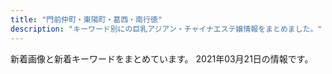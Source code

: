 ```yaml
---
title: "門前仲町・東陽町・葛西・南行徳"
description: "キーワード別にの巨乳アジアン・チャイナエステ嬢情報をまとめました。"
---
```


新着画像と新着キーワードをまとめています。
2021年03月21日の情報です。

<DmmAffiliateIns />
<KeywordTable
  shops={
    [
    {
        "img_links": [
            "http://www.onnanokaori.mensest.com/files/005.jpg",
            "http://www.onnanokaori.mensest.com/images/m-head01.jpg",
            "http://www.onnanokaori.mensest.com/photo_news/upimg/25440605020f580f9c_0.jpg",
            "http://www.onnanokaori.mensest.com/files/006.jpg",
            "http://www.onnanokaori.mensest.com/files/002.jpg",
            "http://www.onnanokaori.mensest.com/images/call.png",
            "http://www.onnanokaori.mensest.com/files/003.jpg",
            "http://www.onnanokaori.mensest.com/files/001.jpg",
            "http://www.onnanokaori.mensest.com/files/007.jpg",
            "http://www.onnanokaori.mensest.com/images/foot01.jpg",
            "http://www.onnanokaori.mensest.com/images/m-top003.jpg",
            "http://www.onnanokaori.mensest.com/photo_news/upimg/6377160371586c44fa_1.jpg"
        ],
        "url": "http://www.onnanokaori.mensest.com/",
        "station": "\u6d66\u5b89\u99c5\u5357\u53e3",
        "keywords": {
            "87": 10,
            "C": 2,
            "86": 2,
            "D": 10
        },
        "name": "\u5973\u306e\u9999\u308a"
    },
    {
        "keywords": {
            "88": 6,
            "85": 3,
            "87": 7,
            "86": 15,
            "C": 22,
            "D": 21,
            "E": 9
        },
        "name": "\u30af\u30aa\u30ec\u30a2",
        "url": "http://cuorea-massage.work/",
        "img_links": [
            "http://cuorea-massage.work/img/s4.jpg",
            "http://cuorea-massage.work/img/st23.jpg",
            "http://cuorea-massage.work/img/head.jpg",
            "http://cuorea-massage.work/i/img/sta7.jpg",
            "http://cuorea-massage.work/img/m4.jpg",
            "http://cuorea-massage.work/i/img/sta17.jpg",
            "http://cuorea-massage.work/img/m5.jpg",
            "http://cuorea-massage.work/img/st11.jpg",
            "http://cuorea-massage.work/img/st4.jpg",
            "http://cuorea-massage.work/img/sta4.jpg",
            "http://cuorea-massage.work/img/sta23.jpg",
            "http://cuorea-massage.work/img/sta16.jpg",
            "http://cuorea-massage.work/img/fla-2.jpg",
            "http://cuorea-massage.work/img/s23.jpg",
            "http://cuorea-massage.work/img/s15.jpg",
            "http://cuorea-massage.work/img/st15.jpg",
            "http://cuorea-massage.work/img/st19.jpg",
            "http://cuorea-massage.work/i/img/sta21.jpg",
            "http://cuorea-massage.work/i/img/sta16.jpg",
            "http://cuorea-massage.work/img/sta22.jpg",
            "http://cuorea-massage.work/img/st16.jpg",
            "http://cuorea-massage.work/img/m6.jpg",
            "http://cuorea-massage.work/img/sta19.jpg",
            "http://cuorea-massage.work/img/sta15.jpg",
            "http://cuorea-massage.work/img/st12.jpg",
            "http://cuorea-massage.work/img/botton.jpg",
            "http://cuorea-massage.work/i/img/st21.jpg",
            "http://cuorea-massage.work/img/s13.jpg",
            "http://cuorea-massage.work/i/img/nos.jpg",
            "http://cuorea-massage.work/img/m30.jpg",
            "http://cuorea-massage.work/img/st7.jpg",
            "http://cuorea-massage.work/img/sta1.jpg",
            "http://cuorea-massage.work/img/s19.jpg",
            "http://cuorea-massage.work/i/img/r1.jpg",
            "http://cuorea-massage.work/i/img/sta4.jpg",
            "http://cuorea-massage.work/img/m2.jpg",
            "http://cuorea-massage.work/img/sta7.jpg",
            "http://cuorea-massage.work/img/s22.jpg",
            "http://cuorea-massage.work/img/sta11.jpg",
            "http://cuorea-massage.work/i/img/r2.jpg",
            "http://cuorea-massage.work/img/m20.jpg",
            "http://cuorea-massage.work/i/img/sta1.jpg",
            "http://cuorea-massage.work/i/img/sta11.jpg",
            "http://cuorea-massage.work/img/st015.jpg",
            "http://cuorea-massage.work/img/st13.jpg",
            "http://cuorea-massage.work/i/img/sta12.jpg",
            "http://cuorea-massage.work/img/sta17.jpg",
            "http://cuorea-massage.work/i/img/sta24.jpg",
            "http://cuorea-massage.work/img/st22.jpg",
            "http://cuorea-massage.work/img/s21.jpg",
            "http://cuorea-massage.work/img/sta13.jpg",
            "http://cuorea-massage.work/img/sta21.jpg",
            "http://cuorea-massage.work/img/m1.jpg",
            "http://cuorea-massage.work/img/nos.jpg",
            "http://cuorea-massage.work/i/img/r3.jpg",
            "http://cuorea-massage.work/img/credit.jpg",
            "http://cuorea-massage.work/img/m3.jpg",
            "http://cuorea-massage.work/img/st21.jpg",
            "http://cuorea-massage.work/img/st1.jpg",
            "http://cuorea-massage.work/img/s11.jpg",
            "http://cuorea-massage.work/img/s24.jpg",
            "http://cuorea-massage.work/i/img/paypay.jpg",
            "http://cuorea-massage.work/img/s1.jpg",
            "http://cuorea-massage.work/img/sta24.jpg",
            "http://cuorea-massage.work/img/sta12.jpg",
            "http://cuorea-massage.work/i/img/sta19.jpg",
            "http://cuorea-massage.work/img/s12.jpg",
            "http://cuorea-massage.work/img/m60.jpg",
            "http://cuorea-massage.work/img/m50.jpg",
            "http://cuorea-massage.work/i/img/sta15.jpg",
            "http://cuorea-massage.work/img/s7.jpg",
            "http://cuorea-massage.work/img/st24.jpg",
            "http://cuorea-massage.work/img/fla.jpg",
            "http://cuorea-massage.work/img/st04.jpg",
            "http://cuorea-massage.work/i/img/sta23.jpg",
            "http://cuorea-massage.work/i/img/sta22.jpg",
            "http://cuorea-massage.work/img/st17.jpg",
            "http://cuorea-massage.work/img/s16.jpg",
            "http://cuorea-massage.work/img/m40.jpg"
        ],
        "station": "\u6771\u967d\u753a\u99c54\u756a\u51fa\u53e3"
    },
    {
        "keywords": {
            "C": 20,
            "E": 10,
            "88": 5,
            "86": 4,
            "85": 10,
            "87": 5,
            "D": 14
        },
        "img_links": [
            "http://fuen.iest.info/images/room1.jpg",
            "http://fuen.iest.info/images/themes/blue/line.png",
            "http://fuen.iest.info/images/room2.jpg",
            "http://fuen.iest.info/images/themes/blue/r3.jpg",
            "http://fuen.iest.info/images/themes/blue/s_newface.png",
            "http://fuen.iest.info/photos/sites/2/2020/07/2020072110520047.jpg",
            "http://fuen.iest.info/photos/sites/2/2020/07/2020072110515940.jpg",
            "http://fuen.iest.info/images/themes/blue/no1.png",
            "http://fuen.iest.info/images/themes/blue/no2.png",
            "http://fuen.iest.info/images/themes/blue/s_pickup.png",
            "http://fuen.iest.info/images/themes/blue/s_ranking.png",
            "http://fuen.iest.info/images/themes/blue/s_staff.png",
            "http://fuen.iest.info/images/themes/blue/s_news.png",
            "http://fuen.iest.info/images/themes/blue/s_zysx.png",
            "http://fuen.iest.info/photos/sites/2/2020/07/2020072110515835.jpg",
            "http://fuen.iest.info/images/themes/blue/mobile.jpg",
            "http://fuen.iest.info/photos/sites/2/2020/07/2020072110520042.jpg",
            "http://fuen.iest.info/images/themes/blue/s_link.png",
            "http://fuen.iest.info/photos/sites/2/2020/07/2020072110520164.jpg",
            "http://fuen.iest.info/images/room4.jpg",
            "http://fuen.iest.info/photos/sites/2/2018/12/2018121714525583.jpg",
            "http://fuen.iest.info/images/room3.jpg"
        ],
        "name": "\u98a8\u7e01",
        "url": "http://fuen.iest.info/",
        "station": "\u845b\u897f\u99c5\u897f\u53e3"
    },
    {
        "name": "Shamballa\uff5e\u30b7\u30e3\u30f3\u30d0\u30e9",
        "url": "http://hi-msg.com/shamballa/",
        "keywords": {},
        "station": "\u7be0\u5d0e\u99c5\u5317\u53e3",
        "img_links": []
    },
    {
        "keywords": {
            "85": 1,
            "92": 1,
            "86": 1,
            "89": 1,
            "87": 2
        },
        "name": "\u30b0\u30ea\u30fc\u30f3",
        "station": "\u6771\u967d\u753a\u99c52\u756a\u51fa\u53e3",
        "img_links": [
            "http://green-es.info/img/eri1.jpg",
            "http://green-es.info/img/koko.jpg",
            "http://green-es.info/img/risa1.jpg",
            "http://green-es.info/images/5.jpg",
            "http://green-es.info/images/3.jpg",
            "http://green-es.info/images/4.jpg",
            "http://green-es.info/images/rem.jpg",
            "http://green-es.info/images/tt.jpg",
            "http://green-es.info/images/mobile.jpg",
            "http://green-es.info/img/haru.jpg",
            "http://green-es.info/images/interior_t.jpg",
            "http://green-es.info/images/news.jpg",
            "http://green-es.info/img/yuki.jpg",
            "http://green-es.info/img/haru1.jpg",
            "http://green-es.info/images/6.jpg",
            "http://green-es.info/images/tp.png",
            "http://green-es.info/img/rika.jpg",
            "http://green-es.info/images/1.jpg",
            "http://green-es.info/images/2.jpg",
            "http://green-es.info/img/risa.jpg",
            "http://green-es.info/img/rika1.jpg",
            "http://green-es.info/images/interior.png",
            "http://green-es.info/images/staff_t.jpg",
            "http://green-es.info/img/eri.jpg",
            "http://green-es.info/img/koko1.jpg",
            "http://green-es.info/img/yuki1.jpg"
        ],
        "url": "http://green-es.info/"
    },
    {
        "name": "\u305f\u3093\u307d\u307d",
        "img_links": [
            "http://ciming.work/uploads/210305/1-21030513202SQ.jpg",
            "http://www.ciming.work/uploads/210305/1-210305132625200.jpg",
            "http://www.ciming.work/uploads/210309/1-210309110039301.jpg",
            "http://ciming.work/uploads/210309/1-21030911030W21.jpg",
            "http://ciming.work/uploads/210305/1-210305132333250.jpg",
            "http://ciming.work/uploads/210309/1-210309105T6256.jpg",
            "http://ciming.work/uploads/210309/1-21030910564R39.jpg",
            "http://www.ciming.work/picture/head_01.png",
            "http://www.ciming.work/uploads/210309/1-21030911013H14.jpg",
            "http://ciming.work/uploads/210305/1-210305131932446.jpg",
            "http://www.ciming.work/uploads/210305/1-210305132223I1.jpg",
            "http://www.ciming.work/uploads/210305/1-21030513243K27.jpg",
            "http://ciming.work/uploads/210305/1-210305132625200.jpg",
            "http://ciming.work/uploads/210305/1-210305132JJ23.jpg",
            "http://ciming.work/uploads/210305/1-210305132123V2.jpg",
            "http://www.ciming.work/uploads/210309/1-210309105T6256.jpg",
            "http://ciming.work/uploads/210309/1-210309105P1432.jpg",
            "http://ciming.work/uploads/210305/1-210305132223I1.jpg",
            "http://www.ciming.work/uploads/210305/1-210305132333250.jpg",
            "http://ciming.work/picture/1402-1.png",
            "http://www.ciming.work/uploads/210309/1-210309110225117.jpg",
            "http://ciming.work/uploads/210309/1-21030911013H14.jpg",
            "http://www.ciming.work/uploads/210309/1-21030911030W21.jpg",
            "http://ciming.work/uploads/210305/1-21030513243K27.jpg",
            "http://www.ciming.work/uploads/210305/1-210305132JJ23.jpg",
            "http://www.ciming.work/uploads/210309/1-210309105925V6.jpg",
            "http://ciming.work/picture/head_01.png",
            "http://ciming.work/picture/1402-4.jpg",
            "http://ciming.work/uploads/210309/1-21030910595c04.jpg",
            "http://ciming.work/uploads/210305/1-210305132T0207.jpg",
            "http://ciming.work/uploads/210309/1-210309110039301.jpg",
            "http://ciming.work/picture/head_03.png",
            "http://www.ciming.work/uploads/210309/1-21030910595c04.jpg",
            "http://ciming.work/uploads/210309/1-210309110225117.jpg"
        ],
        "keywords": {
            "\u80f8": 2
        },
        "station": "\u845b\u897f\u99c5\u535a\u7269\u9928\u53e3",
        "url": "http://ciming.work/"
    },
    {
        "name": "\u30aa\u30ea\u30aa\u30f3",
        "keywords": {},
        "station": "\u9580\u524d\u4ef2\u753a\u99c55\u756a\u51fa\u53e3",
        "img_links": [
            "http://www.es-orion.click/img/mayu.jpg",
            "http://www.es-orion.click/img/hikari.jpg",
            "http://www.es-orion.click/images/4.jpg",
            "http://www.es-orion.click/images/1.jpg",
            "http://www.es-orion.click/img/natu1.jpg",
            "http://www.es-orion.click/img/runa.jpg",
            "http://www.es-orion.click/img/suzu1.jpg",
            "http://www.es-orion.click/img/serina1.jpg",
            "http://www.es-orion.click/img/emili.jpg",
            "http://www.es-orion.click/img/momoko.jpg",
            "http://www.es-orion.click/images/line.png",
            "http://www.es-orion.click/img/erin.jpg",
            "http://www.es-orion.click/images/rem.jpg",
            "http://www.es-orion.click/img/yuyu1.jpg",
            "http://www.es-orion.click/images/info.jpg",
            "http://www.es-orion.click/img/ami.jpg",
            "http://www.es-orion.click/img/urara.jpg",
            "http://www.es-orion.click/img/miwa1.jpg",
            "http://www.es-orion.click/img/sayaka1.jpg",
            "http://www.es-orion.click/images/ac1.jpg",
            "http://www.es-orion.click/img/serina.jpg",
            "http://www.es-orion.click/img/naomi1.jpg",
            "http://www.es-orion.click/img/emili1.jpg",
            "http://www.es-orion.click/images/2.jpg",
            "http://www.es-orion.click/img/kaori.jpg",
            "http://www.es-orion.click/img/momoko1.jpg",
            "http://www.es-orion.click/img/hikari1.jpg",
            "http://www.es-orion.click/img/runa1.jpg",
            "http://www.es-orion.click/img/erin1.jpg",
            "http://www.es-orion.click/img/sayaka2.jpg",
            "http://www.es-orion.click/images/tel.jpg",
            "http://www.es-orion.click/images/news.jpg",
            "http://www.es-orion.click/images/interior_t.jpg",
            "http://www.es-orion.click/images/head.jpg",
            "http://www.es-orion.click/images/mobile.jpg",
            "http://www.es-orion.click/img/miwa.jpg",
            "http://www.es-orion.click/img/suzu.jpg",
            "http://www.es-orion.click/img/sayaka.jpg",
            "http://www.es-orion.click/img/mayu1.jpg",
            "http://www.es-orion.click/img/kaori1.jpg",
            "http://www.es-orion.click/images/sys1.jpg",
            "http://www.es-orion.click/img/naomi.jpg",
            "http://www.es-orion.click/images/int1.jpg",
            "http://www.es-orion.click/images/ta.jpg",
            "http://www.es-orion.click/images/int2.jpg",
            "http://www.es-orion.click/img/urara1.jpg",
            "http://www.es-orion.click/img/natu.jpg",
            "http://www.es-orion.click/img/rin1.jpg",
            "http://www.es-orion.click/img/ami1.jpg",
            "http://www.es-orion.click/images/3.jpg",
            "http://www.es-orion.click/img/yuyu.jpg",
            "http://www.es-orion.click/images/staff_t.jpg",
            "http://www.es-orion.click/img/rin.jpg"
        ],
        "url": "http://www.es-orion.click/"
    },
    {
        "name": "sweet honey",
        "keywords": {
            "87": 4,
            "86": 8,
            "88": 3
        },
        "url": "http://massage-sweethoney.info/",
        "station": "\u9580\u524d\u4ef2\u753a\u99c56\u756a\u51fa\u53e3",
        "img_links": [
            "http://massage-sweethoney.info/img/st9.jpg",
            "http://massage-sweethoney.info/i/img/r3.jpg",
            "http://massage-sweethoney.info/i/img/r2.jpg",
            "http://massage-sweethoney.info/img/st29.jpg",
            "http://massage-sweethoney.info/img/st32.jpg",
            "http://massage-sweethoney.info/img/st27.jpg",
            "http://massage-sweethoney.info/i/img/cre.jpg",
            "http://massage-sweethoney.info/img/credit.jpg",
            "http://massage-sweethoney.info/img/st8.jpg",
            "http://massage-sweethoney.info/img/st20.jpg",
            "http://massage-sweethoney.info/img/st31.jpg",
            "http://massage-sweethoney.info/img/mo.png",
            "http://massage-sweethoney.info/img/nos.jpg",
            "http://massage-sweethoney.info/i/img/st26.jpg",
            "http://massage-sweethoney.info/img/st16.jpg",
            "http://massage-sweethoney.info/i/img/st32.jpg",
            "http://massage-sweethoney.info/i/img/st16.jpg",
            "http://massage-sweethoney.info/i/img/st30.jpg",
            "http://massage-sweethoney.info/img/head.jpg",
            "http://massage-sweethoney.info/i/img/st28.jpg",
            "http://massage-sweethoney.info/i/img/st29.jpg",
            "http://massage-sweethoney.info/i/img/st8.jpg",
            "http://massage-sweethoney.info/i/img/st20.jpg",
            "http://massage-sweethoney.info/i/img/r1.jpg",
            "http://massage-sweethoney.info/img/st28.jpg",
            "http://massage-sweethoney.info/i/img/st31.jpg",
            "http://massage-sweethoney.info/img/st10.jpg",
            "http://massage-sweethoney.info/i/img/st9.jpg",
            "http://massage-sweethoney.info/i/img/r4.jpg",
            "http://massage-sweethoney.info/img/st21.jpg",
            "http://massage-sweethoney.info/img/bb.png",
            "http://massage-sweethoney.info/img/st26.jpg",
            "http://massage-sweethoney.info/i/img/st27.jpg",
            "http://massage-sweethoney.info/img/st30.jpg",
            "http://massage-sweethoney.info/img/st23.jpg",
            "http://massage-sweethoney.info/i/img/paypay.jpg",
            "http://massage-sweethoney.info/img/st026.jpg"
        ]
    },
    {
        "url": "http://www.styleone.cf/sk/",
        "station": "\u845b\u897f\u99c5\u5357\u53e3",
        "name": "\u723d\u5065",
        "img_links": [
            "http://www.styleone.cf/sk/wp-content/themes/800/picture/top.png",
            "http://www.styleone.cf/sk/wp-content/themes/800/picture/tit_news.png",
            "http://www.styleone.cf/sk/wp-content/themes/800/picture/rb.png",
            "http://www.styleone.cf/sk/wp-content/themes/800/picture/pic_girl01.jpg",
            "http://www.styleone.cf/sk/wp-content/themes/800/picture/girl.png",
            "http://www.styleone.cf/sk/wp-content/themes/800/picture/pic_girl03.jpg",
            "http://www.styleone.cf/sk/room/images/room3.jpg",
            "http://www.styleone.cf/sk/wp-content/themes/800/picture/pic_girl04.jpg",
            "http://www.styleone.cf/sk/wp-content/themes/800/picture/border-bottom.png",
            "http://www.styleone.cf/sk/room/images/room4.jpg",
            "http://www.styleone.cf/sk/wp-content/themes/800/images/border-bottom.png",
            "http://www.styleone.cf/sk/wp-content/themes/800/picture/side_mobile.png",
            "http://www.styleone.cf/sk/wp-content/themes/800/picture/lb.png",
            "http://www.styleone.cf/sk/room/images/room1.jpg",
            "http://www.styleone.cf/sk/room/images/room2.jpg",
            "http://www.styleone.cf/sk/wp-content/themes/800/images/bg_comend.jpg",
            "http://www.styleone.cf/sk/wp-content/themes/800/images/end.jpg",
            "http://www.styleone.cf/sk/wp-content/themes/800/picture/tit_pick.jpg",
            "http://www.styleone.cf/sk/wp-content/themes/800/picture/pic_girl02.jpg",
            "http://www.styleone.cf/sk/wp-content/themes/800/picture/end.jpg",
            "http://www.styleone.cf/sk/wp-content/themes/800/picture/bg_comend.jpg",
            "http://www.styleone.cf/sk/wp-content/themes/800/picture/tit_staff.jpg"
        ],
        "keywords": {
            "C": 9,
            "90": 1,
            "87": 1,
            "88": 1,
            "89": 1
        }
    },
    {
        "station": "\u6771\u967d\u753a\u99c51\u756a\u51fa\u53e3",
        "name": "\u6e29\u3082\u308a",
        "url": "http://www.nuku-mori.xyz/",
        "keywords": {
            "C": 6
        },
        "img_links": [
            "http://www.nuku-mori.xyz/images/index-take_12.jpg",
            "http://www.nuku-mori.xyz/images/index-take_09.jpg",
            "http://www.nuku-mori.xyz/pad/off2.jpg",
            "http://www.nuku-mori.xyz/images/sys.jpg",
            "http://www.nuku-mori.xyz/images/nav/c-nav-info.jpg",
            "http://www.nuku-mori.xyz/images/nav/index-t_staff.jpg",
            "http://www.nuku-mori.xyz/images/staff/2/ami.jpg",
            "http://www.nuku-mori.xyz/images/staff/2/nana.jpg",
            "http://www.nuku-mori.xyz/images/index-take_21.jpg",
            "http://www.nuku-mori.xyz/images/index-take_13.jpg",
            "http://www.nuku-mori.xyz/images/index-take_07.jpg",
            "http://www.nuku-mori.xyz/images/staff/yuri.jpg",
            "http://www.nuku-mori.xyz/images/nav/c-nav-sys.jpg",
            "http://www.nuku-mori.xyz/images/index-take_02.jpg",
            "http://www.nuku-mori.xyz/images/staff/2/yuki2.jpg",
            "http://www.nuku-mori.xyz/images/staff/2/mika.jpg",
            "http://www.nuku-mori.xyz/images/index-take_17.jpg",
            "http://www.nuku-mori.xyz/images/index-take_06.jpg"
        ]
    },
    {
        "name": "\u5922\u306e\u697d\u5712",
        "img_links": [],
        "keywords": {},
        "station": "\u845b\u897f\u99c5",
        "url": "https://hananokoi.tyo.ac/"
    },
    {
        "url": "https://esrouge.com/",
        "name": "\u30eb\u30fc\u30b8\u30e5",
        "keywords": {
            "89": 4,
            "C": 2,
            "D": 12
        },
        "station": "\u897f\u845b\u897f\u99c5\u5317\u53e3",
        "img_links": [
            "https://esrouge.com/staffPhoto/s20210317175213.jpg",
            "https://esrouge.com/staffPhoto/b20210317175356.jpg",
            "https://esrouge.com/uploadfiles/Image/F2816148-6C47-43CC-BE5D-9A699FA0D15C.jpeg",
            "https://esrouge.com/uploadfiles/Image/campaignEsrougeCom.jpg",
            "https://esrouge.com/staffPhoto/b20210317175213.jpg",
            "https://esrouge.com/staffPhoto/s20210317175356.jpg",
            "https://esrouge.com/images/siteName.jpg",
            "https://esrouge.com/staffPhoto/s20210317175312.jpg",
            "https://esrouge.com/staffPhoto/s20210317175105.jpg",
            "https://esrouge.com/staffPhoto/b20210317175312.jpg",
            "https://esrouge.com/staffPhoto/b20210317175241.jpg",
            "https://esrouge.com/staffPhoto/s20210317175241.jpg",
            "https://esrouge.com/staffPhoto/b20210317175105.jpg"
        ]
    },
    {
        "url": "http://www.uminoai.esjp.info/",
        "img_links": [
            "http://www.uminoai.esjp.info/img/top-img03.png",
            "http://www.uminoai.esjp.info/files/005-02.jpg",
            "http://www.uminoai.esjp.info/files/008-03.jpg",
            "http://www.uminoai.esjp.info/files/007-03.jpg",
            "http://www.uminoai.esjp.info/files/010.jpg",
            "http://www.uminoai.esjp.info/files/012-02.jpg",
            "http://www.uminoai.esjp.info/files/004-02.jpg",
            "http://www.uminoai.esjp.info/files/003-02.jpg",
            "http://www.uminoai.esjp.info/files/003.jpg",
            "http://www.uminoai.esjp.info/files/013-03.jpg",
            "http://www.uminoai.esjp.info/img/tel.png",
            "http://www.uminoai.esjp.info/files/012-03.jpg",
            "http://www.uminoai.esjp.info/files/002-03.jpg",
            "http://www.uminoai.esjp.info/files/011-02.jpg",
            "http://www.uminoai.esjp.info/files/001-02.jpg",
            "http://www.uminoai.esjp.info/files/002-02.jpg",
            "http://www.uminoai.esjp.info/files/014-02.jpg",
            "http://www.uminoai.esjp.info/files/004-03.jpg",
            "http://www.uminoai.esjp.info/files/002.jpg",
            "http://www.uminoai.esjp.info/img/top-img01.png",
            "http://www.uminoai.esjp.info/files/008.jpg",
            "http://www.uminoai.esjp.info/files/015-03.jpg",
            "http://www.uminoai.esjp.info/files/004.jpg",
            "http://www.uminoai.esjp.info/files/006.jpg",
            "http://www.uminoai.esjp.info/files/007.jpg",
            "http://www.uminoai.esjp.info/files/006-03.jpg",
            "http://www.uminoai.esjp.info/files/005.jpg",
            "http://www.uminoai.esjp.info/files/011.jpg",
            "http://www.uminoai.esjp.info/files/014-03.jpg",
            "http://www.uminoai.esjp.info/files/005-03.jpg",
            "http://www.uminoai.esjp.info/files/001-03.jpg",
            "http://www.uminoai.esjp.info/photo_news/upimg/4680160065b2064ff1_0.jpg",
            "http://www.uminoai.esjp.info/files/010-02.jpg",
            "http://www.uminoai.esjp.info/img/top-img02.png",
            "http://www.uminoai.esjp.info/files/014.jpg",
            "http://www.uminoai.esjp.info/files/010-03.jpg",
            "http://www.uminoai.esjp.info/files/013-02.jpg",
            "http://www.uminoai.esjp.info/files/007-02.jpg",
            "http://www.uminoai.esjp.info/files/012.jpg",
            "http://www.uminoai.esjp.info/files/015-02.jpg",
            "http://www.uminoai.esjp.info/files/011-03.jpg",
            "http://www.uminoai.esjp.info/files/015.jpg",
            "http://www.uminoai.esjp.info/files/006-02.jpg",
            "http://www.uminoai.esjp.info/files/013.jpg",
            "http://www.uminoai.esjp.info/files/008-02.jpg",
            "http://www.uminoai.esjp.info/files/003-03.jpg",
            "http://www.uminoai.esjp.info/files/001.jpg",
            "http://www.uminoai.esjp.info/img/call.png"
        ],
        "name": "\u6d77\u306e\u611b",
        "station": "\u845b\u897f\u99c5\u5317\u53e3",
        "keywords": {
            "84": 2,
            "F": 2,
            "91": 2,
            "G": 4,
            "85": 8,
            "E": 6,
            "86": 2,
            "90": 2,
            "89": 8,
            "C": 12,
            "87": 2,
            "D": 4
        }
    },
    {
        "station": "\u6728\u5834\u99c54b\u51fa\u53e3",
        "url": "https://chokoi.tyo.cm/",
        "keywords": {
            "87": 4,
            "E": 8,
            "88": 4,
            "85": 8,
            "83": 4,
            "D": 12,
            "C": 8
        },
        "img_links": [
            "https://chokoi.tyo.cm/images/link_nav06.jpg",
            "https://chokoi.tyo.cm/images/re.png",
            "https://chokoi.tyo.cm/images/sp_nav03.png",
            "https://chokoi.tyo.cm/images/room1.jpg",
            "https://chokoi.tyo.cm/images/top.png",
            "https://chokoi.tyo.cm/images/room2.jpg",
            "https://chokoi.tyo.cm/photos/sites/79/2021/03/202103090612546.jpg",
            "https://chokoi.tyo.cm/photos/sites/79/2021/03/2021030906125324.jpg",
            "https://chokoi.tyo.cm/images/img_service01.jpg",
            "https://chokoi.tyo.cm/images/sp_nav01.png",
            "https://chokoi.tyo.cm/images/card.png",
            "https://chokoi.tyo.cm/images/link_nav02.jpg",
            "https://chokoi.tyo.cm/images/sp_end.jpg",
            "https://chokoi.tyo.cm/images/sp_tit_staff.png",
            "https://chokoi.tyo.cm/images/link_nav05.jpg",
            "https://chokoi.tyo.cm/images/sp_nav02.png",
            "https://chokoi.tyo.cm/images/room3.jpg",
            "https://chokoi.tyo.cm/images/img_service02.jpg",
            "https://chokoi.tyo.cm/images/img_service03.jpg",
            "https://chokoi.tyo.cm/images/sp_tit_news.png",
            "https://chokoi.tyo.cm/photos/sites/79/2021/03/2021030906125613.jpg",
            "https://chokoi.tyo.cm/images/room4.jpg",
            "https://chokoi.tyo.cm/photos/sites/79/2021/03/2021030906125267.jpg",
            "https://chokoi.tyo.cm/photos/sites/79/2021/03/2021030906125066.jpg",
            "https://chokoi.tyo.cm/images/link_nav01.jpg",
            "https://chokoi.tyo.cm/images/end.png",
            "https://chokoi.tyo.cm/images/link_nav03.jpg",
            "https://chokoi.tyo.cm/images/sp_top.jpg",
            "https://chokoi.tyo.cm/images/link_nav04.jpg"
        ],
        "name": "Loves \u30e9\u30d0\u30fc\u30ba"
    },
    {
        "keywords": {
            "87": 5,
            "85": 4,
            "89": 1,
            "D": 12,
            "F": 1,
            "C": 5,
            "90": 1,
            "82": 1,
            "83": 3,
            "86": 7,
            "E": 2
        },
        "name": "Honey Honey \u30fb\u30cf\u30cb\u30fc\u30cf\u30cb\u30fc",
        "station": "\u884c\u5fb3\u99c5\u5357\u53e3",
        "url": "http://honey-honey.oks.bz/",
        "img_links": [
            "http://honey-honey.oks.bz/photos/sites/12/2019/07/2019073011000090.jpg",
            "http://honey-honey.oks.bz/photos/sites/12/2018/05/2018052507565915.jpg",
            "http://honey-honey.oks.bz/photos/sites/12/2018/10/2018100114043182.jpg",
            "http://honey-honey.oks.bz/photos/sites/12/2018/06/2018062609292113.jpg",
            "http://honey-honey.oks.bz/photos/sites/12/2020/12/2020120213320379.jpg",
            "http://honey-honey.oks.bz/photos/sites/12/2018/05/2018052507565947.jpg",
            "http://honey-honey.oks.bz/photos/sites/12/2020/12/202012161830054.jpg",
            "http://honey-honey.oks.bz/photos/sites/12/2020/12/2020122317262280.jpg",
            "http://honey-honey.oks.bz/images/s_face.jpg",
            "http://honey-honey.oks.bz/photos/sites/12/2019/09/2019090915443421.jpg",
            "http://honey-honey.oks.bz/photos/sites/12/2018/11/2018112411391860.jpg",
            "http://gekkou2.a1.ies.bz/upload/sites/12/2021/03/2021031516515050.jpg",
            "http://honey-honey.oks.bz/images/mobile.jpg",
            "http://honey-honey.oks.bz/photos/sites/12/2018/08/2018082509443047.jpg",
            "http://honey-honey.oks.bz/images/s_link.png",
            "http://honey-honey.oks.bz/images/s_mobile.jpg",
            "http://honey-honey.oks.bz/photos/sites/12/2021/01/2021010819070927.jpg",
            "http://honey-honey.oks.bz/photos/sites/12/2019/01/2019010713202685.jpg",
            "http://honey-honey.oks.bz/photos/sites/12/2018/05/201805250756593.jpg",
            "http://honey-honey.oks.bz/photos/sites/12/2020/10/2020102718213243.jpg",
            "http://honey-honey.oks.bz/photos/sites/12/2020/01/2020010912552782.jpg",
            "http://honey-honey.oks.bz/photos/sites/12/2018/12/2018121114310827.jpg",
            "http://honey-honey.oks.bz/photos/sites/12/2020/01/2020012916562962.jpg",
            "http://honey-honey.oks.bz/photos/sites/12/2020/12/2020122317270920.jpg",
            "http://honey-honey.oks.bz/images/s_staff.png",
            "http://honey-honey.oks.bz/images/top.png",
            "http://honey-honey.oks.bz/photos/sites/12/2018/09/2018091109422420.jpg",
            "http://honey-honey.oks.bz/photos/sites/12/2020/06/202006221317315.jpg",
            "http://honey-honey.oks.bz/photos/sites/12/2020/02/2020022712250768.jpg",
            "http://honey-honey.oks.bz/images/s_news.jpg",
            "http://honey-honey.oks.bz/photos/sites/12/2020/02/2020021813422714.jpg",
            "http://honey-honey.oks.bz/photos/sites/12/2021/03/2021031516515050.jpg",
            "http://honey-honey.oks.bz/photos/sites/12/2018/08/2018083009422342.jpg",
            "http://honey-honey.oks.bz/photos/sites/12/2019/09/2019092614582660.jpg",
            "http://honey-honey.oks.bz/photos/sites/12/2019/03/2019031519301066.jpg",
            "http://honey-honey.oks.bz/photos/sites/12/2020/01/2020010611404957.jpg",
            "http://honey-honey.oks.bz/photos/sites/12/2020/07/2020072713102372.jpg"
        ]
    },
    {
        "keywords": {
            "\u80f8": 2
        },
        "station": "\u6728\u5834\u99c52\u756a\u51fa\u53e3",
        "img_links": [
            "http://www.firumi.xyz/uploads/210310/1-2103101015431A.jpg",
            "http://firumi.xyz/uploads/210310/1-2103101012262B.jpg",
            "http://firumi.xyz/uploads/210310/1-210310101619254.jpg",
            "http://firumi.xyz/picture/head_03.png",
            "http://firumi.xyz/uploads/210310/1-210310101301O5.jpg",
            "http://firumi.xyz/picture/head_01.png",
            "http://www.firumi.xyz/uploads/210310/1-210310101IW24.jpg",
            "http://firumi.xyz/uploads/210310/1-210310101505524.jpg",
            "http://firumi.xyz/uploads/210306/1-210306102412195.jpg",
            "http://www.firumi.xyz/uploads/210306/1-210306102412195.jpg",
            "http://www.firumi.xyz/uploads/210310/1-210310101QaI.jpg",
            "http://www.firumi.xyz/uploads/210306/1-21030610252C55.jpg",
            "http://www.firumi.xyz/uploads/210306/1-21030610255D60.jpg",
            "http://firumi.xyz/uploads/210306/1-21030610252C55.jpg",
            "http://www.firumi.xyz/uploads/210310/1-210310101F2C2.jpg",
            "http://firumi.xyz/uploads/210310/1-210310101QaI.jpg",
            "http://www.firumi.xyz/uploads/210306/1-210306102625964.jpg",
            "http://www.firumi.xyz/picture/head_01.png",
            "http://www.firumi.xyz/uploads/210310/1-210310101619254.jpg",
            "http://firumi.xyz/uploads/210306/1-210306102234243.jpg",
            "http://firumi.xyz/uploads/210310/1-210310101F2C2.jpg",
            "http://firumi.xyz/uploads/210306/1-210306102625964.jpg",
            "http://www.firumi.xyz/uploads/210310/1-210310101301O5.jpg",
            "http://www.firumi.xyz/uploads/210306/1-21030610244c11.jpg",
            "http://firumi.xyz/uploads/210306/1-21030610255D60.jpg",
            "http://www.firumi.xyz/uploads/210306/1-210306102H3155.jpg",
            "http://firumi.xyz/uploads/210310/1-210310101IW24.jpg",
            "http://firumi.xyz/uploads/210310/1-2103101015431A.jpg",
            "http://firumi.xyz/uploads/210306/1-210306102H3155.jpg",
            "http://firumi.xyz/uploads/210306/1-21030610244c11.jpg",
            "http://firumi.xyz/uploads/210306/1-210306102315912.jpg",
            "http://firumi.xyz/uploads/210306/1-2103061023434B.jpg",
            "http://firumi.xyz/picture/1402-1.png"
        ],
        "url": "http://firumi.xyz/",
        "name": "\u96c5"
    },
    {
        "url": "http://yuki.jpn.cm/",
        "keywords": {
            "86": 2,
            "D": 3,
            "85": 1
        },
        "station": "\u5357\u884c\u5fb3\u99c5\u5317\u53e3",
        "name": "\u3086\u304d",
        "img_links": [
            "http://yuki.jpn.cm/images/top.png",
            "http://yuki.jpn.cm/photos/sites/37/2020/03/2020030510332648.jpg",
            "http://yuki.jpn.cm/photos/sites/37/2020/03/2020030510342475.jpg",
            "http://yuki.jpn.cm/photos/sites/37/2020/03/2020030510325253.jpg",
            "http://yuki.jpn.cm/images/room3.jpg",
            "http://yuki.jpn.cm/images/room1.jpg",
            "http://yuki.jpn.cm/images/s_news.jpg",
            "http://yuki.jpn.cm/images/end.png",
            "http://yuki.jpn.cm/images/1.jpg",
            "http://yuki.jpn.cm/images/s_staff.jpg",
            "http://yuki.jpn.cm/images/room4.jpg",
            "http://yuki.jpn.cm/images/mobile.jpg",
            "http://yuki.jpn.cm/photos/sites/37/2020/03/2020030510334277.jpg",
            "http://yuki.jpn.cm/photos/sites/37/2020/03/202003051033562.jpg",
            "http://yuki.jpn.cm/images/room2.jpg",
            "http://yuki.jpn.cm/images/nbj2.jpg",
            "http://yuki.jpn.cm/photos/sites/37/2020/03/2020030510331117.jpg"
        ]
    },
    {
        "url": "http://iyasinote.xyz/",
        "img_links": [
            "http://iyasinote.xyz/_src/20272623/back.png",
            "http://iyasinote.xyz/_src/20850011/s2.jpg",
            "http://iyasinote.xyz/_src/20272618/x3.png",
            "http://iyasinote.xyz/_src/20272571/img20160403102850637767.jpg",
            "http://iyasinote.xyz/_src/20272581/sign.png",
            "http://iyasinote.xyz/_src/32108882/img20190623174539069990.jpg",
            "http://iyasinote.xyz/_src/23776260/wechatimg249_20180701185537417.jpg",
            "http://iyasinote.xyz/_src/20272668/info1.png",
            "http://iyasinote.xyz/_src/23776259/wechatimg249_20180701185537417.jpg",
            "http://iyasinote.xyz/_src/20272594/x3.png",
            "http://iyasinote.xyz/_src/20850017/s3.jpg",
            "http://iyasinote.xyz/_src/20272644/s1.jpg",
            "http://iyasinote.xyz/_src/20272628/x1.png",
            "http://iyasinote.xyz/_src/20272643/index_09.png",
            "http://iyasinote.xyz/_src/20272573/b1.png",
            "http://iyasinote.xyz/_src/20272626/sign.png",
            "http://iyasinote.xyz/_src/20272639/index_04.png",
            "http://iyasinote.xyz/_src/20272612/sign.png",
            "http://iyasinote.xyz/_src/20272642/index_08.png",
            "http://iyasinote.xyz/_src/20272569/_x1m6343.jpg",
            "http://iyasinote.xyz/_src/20272684/s2.jpg",
            "http://iyasinote.xyz/_src/20272640/index_05.png",
            "http://iyasinote.xyz/_src/20272567/sign.png",
            "http://iyasinote.xyz/_src/20272665/img20160204005259325917.jpg",
            "http://iyasinote.xyz/_src/20272636/back.png",
            "http://iyasinote.xyz/_src/20272599/back.png",
            "http://iyasinote.xyz/_src/20272590/x1.png",
            "http://iyasinote.xyz/_src/20272602/sign.png",
            "http://iyasinote.xyz/_src/20272641/index_11.png",
            "http://iyasinote.xyz/_src/20272570/dscf1336.jpg",
            "http://iyasinote.xyz/_src/21196925/img20180526163006762357.jpg",
            "http://iyasinote.xyz/_src/20850006/s1.jpg",
            "http://iyasinote.xyz/_src/20272683/s3.jpg",
            "http://iyasinote.xyz/_src/20272584/tel.png",
            "http://iyasinote.xyz/_src/20272585/back.png",
            "http://iyasinote.xyz/_src/20272575/sign.png",
            "http://iyasinote.xyz/_src/20272583/tel.png",
            "http://iyasinote.xyz/_src/20272631/x3.png",
            "http://iyasinote.xyz/_src/20272608/back.png",
            "http://iyasinote.xyz/_src/20272568/img20151209023726260995.jpg",
            "http://iyasinote.xyz/_src/20272614/x1.png",
            "http://iyasinote.xyz/_src/20272578/b1.png",
            "http://iyasinote.xyz/_src/20272588/sign.png"
        ],
        "name": "\u30ea\u30d5\u30ec\u30c3\u30b7\u30e5",
        "keywords": {},
        "station": "\u6728\u5834\u99c5A4\u51fa\u53e3"
    },
    {
        "img_links": [
            "http://lavender01.com/wp-content/uploads/2021/02/1614162600997.jpg",
            "http://lavender01.com/wp-content/uploads/2019/04/1558518416960.jpg",
            "http://lavender01.com/wp-content/uploads/2020/11/22258963.jpg",
            "http://lavender01.com/wp-content/uploads/2018/02/5-2-330x493.jpg",
            "http://lavender01.com/wp-content/uploads/2020/11/SSfYZs6CdoQYwW01606714654_1606714696.jpg",
            "http://lavender01.com/wp-content/uploads/2018/02/2-2-330x493.jpg",
            "http://lavender01.com/wp-content/uploads/2018/02/3-2-330x493.jpg",
            "http://lavender01.com/wp-content/uploads/2018/07/321.jpg",
            "http://lavender01.com/wp-content/uploads/2021/02/1614162605651.jpg",
            "http://lavender01.com/wp-content/uploads/2018/02/2-2.jpg",
            "http://lavender01.com/wp-content/uploads/2020/11/44.jpg",
            "http://lavender01.com/wp-content/uploads/2019/04/1558518421316.jpg",
            "http://lavender01.com/wp-content/uploads/2018/02/qr.jpg",
            "http://lavender01.com/wp-content/plugins/wpfront-scroll-top/images/icons/103.png",
            "http://lavender01.com/wp-content/uploads/2020/11/987.jpg",
            "http://lavender01.com/wp-content/uploads/2018/02/3-2.jpg",
            "http://lavender01.com/wp-content/uploads/2018/03/sys4.jpg",
            "http://lavender01.com/wp-content/uploads/2020/11/33.jpg",
            "http://lavender01.com/wp-content/uploads/2018/02/1-2-330x493.jpg",
            "http://lavender01.com/wp-content/uploads/2020/10/1603652229418.jpg",
            "http://lavender01.com/wp-content/uploads/2020/10/1603652241769.jpg",
            "http://lavender01.com/wp-content/uploads/2018/02/6.jpg",
            "http://lavender01.com/wp-content/uploads/2020/11/uam1gRClIJWQsaK1607842826_1607842842.jpg",
            "http://lavender01.com/wp-content/uploads/2020/10/231.jpg",
            "http://lavender01.com/wp-content/uploads/2018/02/1-2.jpg",
            "http://lavender01.com/wp-content/uploads/2018/02/m_top-1.png",
            "http://lavender01.com/wp-content/uploads/2021/02/1614162592989-1.jpg",
            "http://lavender01.com/wp-content/uploads/2018/02/m_gallery.png",
            "http://lavender01.com/wp-content/uploads/2018/02/4-2.jpg",
            "http://lavender01.com/wp-content/uploads/2018/02/m_therapist.png",
            "http://lavender01.com/wp-content/uploads/2018/02/5-2.jpg",
            "http://lavender01.com/wp-content/uploads/2020/11/1606713863690.jpg",
            "http://lavender01.com/wp-content/uploads/2020/11/PQTz07QdWarnUrS1607842853_1607842875.jpg"
        ],
        "keywords": {
            "\u80f8": 1
        },
        "station": "\u845b\u897f\u99c5",
        "name": "Lavender \uff5e\u30e9\u30d9\u30f3\u30c0\u30fc\uff5e",
        "url": "http://lavender01.com/"
    },
    {
        "name": "momiyoshi",
        "url": "http://www.momiyoshi.mesthe.com/",
        "station": "\u9580\u524d\u4ef2\u753a\u99c56\u756a\u51fa\u53e3",
        "img_links": [
            "http://www.momiyoshi.mesthe.com/files/005.jpg",
            "http://www.momiyoshi.mesthe.com/files/008.jpg",
            "http://www.momiyoshi.mesthe.com/images/mainImg_sub2.jpg",
            "http://www.momiyoshi.mesthe.com/files/011-02.jpg",
            "http://www.momiyoshi.mesthe.com/files/002-02.jpg",
            "http://www.momiyoshi.mesthe.com/images/btn2.png",
            "http://www.momiyoshi.mesthe.com/files/003-02.jpg",
            "http://www.momiyoshi.mesthe.com/files/003.jpg",
            "http://www.momiyoshi.mesthe.com/files/001-02.jpg",
            "http://www.momiyoshi.mesthe.com/images/mainImg_sub.jpg",
            "http://www.momiyoshi.mesthe.com/files/004.jpg",
            "http://www.momiyoshi.mesthe.com/files/001.jpg",
            "http://www.momiyoshi.mesthe.com/files/002.jpg",
            "http://www.momiyoshi.mesthe.com/files/012.jpg",
            "http://www.momiyoshi.mesthe.com/files/005-02.jpg",
            "http://www.momiyoshi.mesthe.com/files/011.jpg",
            "http://www.momiyoshi.mesthe.com/files/013-02.jpg",
            "http://www.momiyoshi.mesthe.com/images/icon_info.png",
            "http://www.momiyoshi.mesthe.com/files/013.jpg",
            "http://www.momiyoshi.mesthe.com/files/008-02.jpg",
            "http://www.momiyoshi.mesthe.com/images/icon_staff.png",
            "http://www.momiyoshi.mesthe.com/images/icon_tel.png",
            "http://www.momiyoshi.mesthe.com/images/icon_top.png",
            "http://www.momiyoshi.mesthe.com/files/012-02.jpg",
            "http://www.momiyoshi.mesthe.com/files/004-02.jpg"
        ],
        "keywords": {
            "C": 12,
            "86": 12,
            "85": 8,
            "D": 24,
            "87": 16
        }
    },
    {
        "keywords": {},
        "img_links": [
            "http://akien.work/jiejing3.jpg",
            "http://akien.work/head_4_4332_1544580584784110.jpg",
            "http://akien.work/ditu.jpg",
            "http://akien.work/jiejing5.jpg",
            "http://akien.work/5.jpeg",
            "http://akien.work/jiejing4.jpg",
            "http://akien.work/jiejing6.jpg",
            "http://akien.work/fengjing2.jpg",
            "http://akien.work/staff_7170_1544625837499078.jpg",
            "http://akien.work/staff_7170_1544625837499078_1.jpg",
            "http://akien.work/head_1_4332_15445805847677.jpg",
            "http://akien.work/head_2_4332_1544580584367843.jpg",
            "http://akien.work/jiejing1.jpg",
            "http://akien.work/jiejing2.jpg",
            "http://akien.work/6.jpeg",
            "http://akien.work/staff_7559_1547886875744350.jpg"
        ],
        "station": "\u8239\u5800\u99c5\u5317\u53e3",
        "url": "http://akien.work/",
        "name": "\u3084\u3059\u3089\u304e"
    },
    {
        "img_links": [],
        "keywords": {},
        "url": "https://cg.uouono.com/",
        "station": "\u897f\u845b\u897f\u99c5\u5357\u53e3",
        "name": "CUTE GIRLS"
    },
    {
        "station": "\u9580\u524d\u4ef2\u753a\u99c54\u756a\u53e3",
        "url": "http://www.bestlove.esjp.info/",
        "name": "Best Love",
        "img_links": [
            "http://www.bestlove.esjp.info/images/m-top-right02.jpg",
            "http://www.bestlove.esjp.info/images/m-top-right04.jpg",
            "http://www.bestlove.esjp.info/images/m-right.jpg",
            "http://www.bestlove.esjp.info/photo_news/upimg/61950600fc59c3ddfa_1.jpg",
            "http://www.bestlove.esjp.info/files/004.jpg",
            "http://www.bestlove.esjp.info/images/m-top-right03.jpg",
            "http://www.bestlove.esjp.info/images/m-head.jpg",
            "http://www.bestlove.esjp.info/images/m-yejiao.jpg",
            "http://www.bestlove.esjp.info/images/top-left01.jpg",
            "http://www.bestlove.esjp.info/images/m-top-right01.jpg",
            "http://www.bestlove.esjp.info/files/002.jpg",
            "http://www.bestlove.esjp.info/files/003.jpg",
            "http://www.bestlove.esjp.info/images/m-left.jpg",
            "http://www.bestlove.esjp.info/photo_news/upimg/65783603359bb2417b_0.jpg",
            "http://www.bestlove.esjp.info/photo_news/upimg/61950600fc59c3ddfa_0.jpg",
            "http://www.bestlove.esjp.info/images/m-top03.jpg",
            "http://www.bestlove.esjp.info/files/001.jpg",
            "http://www.bestlove.esjp.info/images/m-top02.jpg",
            "http://www.bestlove.esjp.info/photo_news/upimg/65783603359bb2417b_1.jpg",
            "http://www.bestlove.esjp.info/images/call.png"
        ],
        "keywords": {
            "C": 2,
            "D": 6,
            "87": 4,
            "86": 2,
            "88": 2
        }
    },
    {
        "name": "Aegean Sea\u30fb\u30a8\u30fc\u30b2\u6d77",
        "station": "\u845b\u897f\u99c5\u4e2d\u592e\u53e3",
        "keywords": {
            "C": 16
        },
        "img_links": [
            "http://est-lux.com/staff/aya/01mb.jpg",
            "http://est-lux.com/pic/campaign.png",
            "http://est-lux.com/img/access/address.png",
            "http://est-lux.com/staff/sakura/01.jpg",
            "http://est-lux.com/img/ttl_mobile.png",
            "http://est-lux.com/staff/momo/01mb.jpg",
            "http://est-lux.com/staff/miharu/01.jpg",
            "http://est-lux.com/img/ttl_staff.png",
            "http://est-lux.com/staff/haruka/01mb.jpg",
            "http://est-lux.com/staff/rina/01.jpg",
            "http://est-lux.com/pic/head.png",
            "http://est-lux.com/staff/momo/01.jpg",
            "http://est-lux.com/staff/miharu/01mb.jpg",
            "http://est-lux.com/i/files/homeimg.jpg",
            "http://est-lux.com/staff/aya/01.jpg",
            "http://est-lux.com/staff/koko/01.jpg",
            "http://est-lux.com/img/ttl_recbnr.png",
            "http://est-lux.com/staff/koko/01mb.jpg",
            "http://est-lux.com/staff/rina/01mb.jpg",
            "http://est-lux.com/staff/haruka/01.jpg",
            "http://est-lux.com/staff/sakura/01mb.jpg"
        ],
        "url": "http://est-lux.com/"
    },
    {
        "url": "http://aphrodite-est.xyz/",
        "img_links": [
            "http://aphrodite-est.xyz/img/stt.jpg",
            "http://aphrodite-est.xyz/img/cg07.png",
            "http://aphrodite-est.xyz/img/nav-005.png",
            "http://aphrodite-est.xyz/img/nav-006.png",
            "http://aphrodite-est.xyz/img/cg06.png",
            "http://aphrodite-est.xyz/img/nav-001.png",
            "http://aphrodite-est.xyz/img/nav-002.png",
            "http://aphrodite-est.xyz/img/nav-004.png",
            "http://aphrodite-est.xyz/img/top01.png",
            "http://aphrodite-est.xyz/img/no.png",
            "http://aphrodite-est.xyz/img/stb.jpg",
            "http://aphrodite-est.xyz/img/nav-003.png",
            "http://aphrodite-est.xyz/img/cg03.png",
            "http://aphrodite-est.xyz/img/cg02.png",
            "http://aphrodite-est.xyz/img/tel.png",
            "http://aphrodite-est.xyz/img/cg08.png",
            "http://aphrodite-est.xyz/img/cg09.png"
        ],
        "keywords": {
            "86": 5,
            "E": 3,
            "C": 1,
            "85": 1,
            "D": 2
        },
        "station": "\u884c\u5fb3\u99c5\u5357\u53e3",
        "name": "\u30b3\u30b3\u30a2"
    },
    {
        "url": "https://www.es-mensesthe.info/",
        "name": "\u30ef\u30f3\u30c0\u30fc\u30e9\u30f3\u30c9",
        "keywords": {
            "E": 1,
            "F": 2,
            "C": 15
        },
        "station": "\u897f\u845b\u897f\u99c5\u5317\u53e3",
        "img_links": [
            "https://static.wixstatic.com/media/96d791_3eb6f202b7134ca182380be13a2eceec~mv2.png",
            "https://static.wixstatic.com/media/1789f4_87b201f67c6e4c62af73fb844a14de81~mv2.jpg",
            "https://static.wixstatic.com/media/96d791_1c10b3e5806b434e9674af60ef5ee259~mv2.jpg",
            "https://static.wixstatic.com/media/96d791_5d55c113359a4a188f4a12da11153d08~mv2.png",
            "https://static.wixstatic.com/media/96d791_9531b0b1bbfc427f8c9fc93875698f78~mv2.jpg",
            "https://static.wixstatic.com/media/1789f4_924b58ab79154b06a9cf2728f83f9e16~mv2.jpg",
            "https://static.wixstatic.com/media/96d791_859f31dba3184d118e9eed6302e18ea1~mv2.jpg",
            "https://static.wixstatic.com/media/96d791_43e018dca22747c2b765d8aa6bb4730d~mv2.jpg",
            "https://static.wixstatic.com/media/1789f4_ebfc2b7cf8e0414cb8f047fc113b8a0f~mv2.jpg",
            "https://static.wixstatic.com/media/96d791_909be609618b462998825515bd1ecfea~mv2.jpg",
            "https://static.wixstatic.com/media/96d791_f28a0b63f0e242c58274b246ca243806~mv2.png",
            "https://static.wixstatic.com/media/1789f4_4944d99558644db29800079770c4728f~mv2.jpg",
            "https://static.wixstatic.com/media/96d791_777d95134fdd4e6f8fa4a6835974a07e~mv2.jpg",
            "https://static.wixstatic.com/media/1789f4_6339548d722e42cd9cb0bba2e089a878~mv2.jpg",
            "https://static.wixstatic.com/media/96d791_e28a35375184419e9585c2b4e12ac83e~mv2.jpg",
            "https://static.wixstatic.com/media/a896d9_02f0ebb1776e442eae0ce11dffc92d24.png",
            "https://static.wixstatic.com/media/96d791_a6a8b8544ec34c5a8f5c58828e8b0a0f~mv2.jpg",
            "https://static.wixstatic.com/media/1789f4_bb09d038921944c0a6aeab64006a7e13~mv2.jpg",
            "https://static.wixstatic.com/media/96d791_b9f10a69e3814caf9ca0fd108e450bfa~mv2.jpg",
            "https://static.wixstatic.com/media/96d791_817955bbd13f4a11abc0c6ddfbac0f82~mv2.jpg",
            "https://static.wixstatic.com/media/1789f4_e7a10f40611c4d518ceb402a4b8e6483~mv2.jpg",
            "https://static.wixstatic.com/media/96d791_9f931b4f1aa848f686c4852fb4de0023~mv2.jpg",
            "https://static.wixstatic.com/media/1789f4_2fbb8d30cbfd49d58924ba8e468ef7f5~mv2.jpg",
            "https://static.wixstatic.com/media/1789f4_eb4dabafdee7459289bbfd43f6719052~mv2.jpg",
            "https://static.wixstatic.com/media/1789f4_1146068564354e1a8a4e7edc727710ae~mv2.jpg",
            "https://static.wixstatic.com/media/a896d9_bbced4ca1ed240d9976a39bd584760ec.png",
            "https://static.wixstatic.com/media/1789f4_37c5ad5eac7c435bbf6465cef4458a93~mv2.jpg",
            "https://static.wixstatic.com/media/1789f4_e147280e483f42899e4b3d5e7caf92f1~mv2.jpg",
            "https://static.wixstatic.com/media/96d791_1be596dd7f23490b9b0e704178290531~mv2.jpg",
            "https://static.wixstatic.com/media/1789f4_b5b09432f43e4c789cf70ea4c2bcb8b4~mv2.jpg",
            "https://static.wixstatic.com/media/1789f4_08db416164264cc2afaf7ab008798109~mv2.jpg",
            "https://static.wixstatic.com/media/1789f4_9ce844cd1f0346ba9986da7e247737c1~mv2.jpg",
            "https://static.wixstatic.com/media/1789f4_4191522c42df4c19a40f7066cc6e288b~mv2.jpg",
            "https://static.wixstatic.com/media/96d791_9f250e4c7aed463b8cc303d40b6fdc85~mv2.jpg",
            "https://static.wixstatic.com/media/96d791_319c152db4f64ca4ae7aaf3dfaa2e545~mv2.jpg",
            "https://static.wixstatic.com/media/96d791_6ff48fcff4404e948713a278d6fba4aa~mv2.jpg"
        ]
    },
    {
        "img_links": [
            "http://es-chinese.info/wp-content/uploads/2020/09/ayimixd_\u526f\u672c-1.jpg",
            "http://es-chinese.info/wp-content/uploads/2021/01/aoyixd3_\u526f\u672c-500x750.jpg",
            "http://es-chinese.info/wp-content/uploads/2021/01/aoyixd4_\u526f\u672c-212x300.jpg",
            "http://es-chinese.info/wp-content/uploads/2019/12/WeChat-Image_20191207140959.jpg",
            "http://es-chinese.info/wp-content/uploads/2019/12/WeChat-Image_20191207141006-768x1024.jpg",
            "http://es-chinese.info/wp-content/uploads/2021/02/mireyixd4_\u526f\u672c-500x750.jpg",
            "http://es-chinese.info/wp-content/uploads/2020/11/akanexd5_\u526f\u672c-500x750.jpg",
            "http://es-chinese.info/wp-content/uploads/2020/11/ayimixd3_\u526f\u672c-169x300.jpg",
            "http://es-chinese.info/wp-content/themes/template-salon2/images/main1.jpg",
            "http://es-chinese.info/wp-content/uploads/2020/11/sayumixd2_\u526f\u672c-500x750.jpg",
            "http://es-chinese.info/wp-content/uploads/2020/04/hina1_\u526f\u672c-167x300.jpg",
            "http://es-chinese.info/wp-content/uploads/2021/01/eri2_\u526f\u672c-500x750.jpg",
            "http://es-chinese.info/wp-content/uploads/2020/11/sayumixd3_\u526f\u672c-500x750.jpg",
            "http://es-chinese.info/wp-content/uploads/2020/11/yukina2_\u526f\u672c.jpg",
            "http://es-chinese.info/wp-content/uploads/2021/01/eri2_\u526f\u672c-228x300.jpg",
            "http://es-chinese.info/wp-content/uploads/2021/02/mireyixd4_\u526f\u672c.jpg",
            "http://es-chinese.info/wp-content/uploads/2020/09/ayimixd_\u526f\u672c-1-500x750.jpg",
            "http://es-chinese.info/wp-content/uploads/2021/02/mireyixd3_\u526f\u672c-500x750.jpg",
            "http://es-chinese.info/wp-content/uploads/2020/11/yukina2_\u526f\u672c-500x750.jpg",
            "http://es-chinese.info/wp-content/uploads/2020/11/yukina1_\u526f\u672c.jpg",
            "http://es-chinese.info/wp-content/uploads/2021/02/mireyixd1_\u526f\u672c-500x750.jpg",
            "http://es-chinese.info/wp-content/uploads/2020/11/sayumixd2_\u526f\u672c.jpg",
            "http://es-chinese.info/wp-content/themes/template-salon2/images/noimg.jpg",
            "http://es-chinese.info/wp-content/themes/template-salon2/images/bnr.jpg",
            "http://es-chinese.info/wp-content/uploads/2021/01/aoyixd5_\u526f\u672c.jpg",
            "http://es-chinese.info/wp-content/uploads/2020/09/hare1_\u526f\u672c-169x300.jpg",
            "http://es-chinese.info/wp-content/uploads/2020/11/ayimixd3_\u526f\u672c.jpg",
            "http://es-chinese.info/wp-content/uploads/2020/11/akanexd5_\u526f\u672c-745x1024.jpg",
            "http://es-chinese.info/wp-content/uploads/2021/01/aoyixd5_\u526f\u672c-212x300.jpg",
            "http://es-chinese.info/wp-content/uploads/2019/12/WeChat-Image_20191207141010-768x1024.jpg",
            "http://es-chinese.info/wp-content/uploads/2020/11/mayixd1_\u526f\u672c_\u526f\u672c-500x750.jpg",
            "http://es-chinese.info/wp-content/uploads/2020/12/haruxd1_\u526f\u672c-576x1024.jpg",
            "http://es-chinese.info/wp-content/uploads/2021/01/aoyixd3_\u526f\u672c-212x300.jpg",
            "http://es-chinese.info/wp-content/uploads/2020/04/hina1_\u526f\u672c-570x1024.jpg",
            "http://es-chinese.info/wp-content/uploads/2020/09/sana_\u526f\u672c-212x300.jpg",
            "http://es-chinese.info/wp-content/uploads/2020/11/sayumixd2_\u526f\u672c-221x300.jpg",
            "http://es-chinese.info/wp-content/uploads/2021/02/mireyixd1_\u526f\u672c.jpg",
            "http://es-chinese.info/wp-content/uploads/2021/01/aoyixd3_\u526f\u672c.jpg",
            "http://es-chinese.info/wp-content/uploads/2020/12/haruxd1_\u526f\u672c-500x750.jpg",
            "http://es-chinese.info/wp-content/uploads/2021/02/mireyixd3_\u526f\u672c-221x300.jpg",
            "http://es-chinese.info/wp-content/uploads/2020/11/mayixd2_\u526f\u672c-552x1024.jpg",
            "http://es-chinese.info/wp-content/uploads/2021/02/mireyixd4_\u526f\u672c-216x300.jpg",
            "http://es-chinese.info/wp-content/uploads/2020/11/sayumixd3_\u526f\u672c-218x300.jpg",
            "http://es-chinese.info/wp-content/uploads/2021/01/eri1_\u526f\u672c-752x1024.jpg",
            "http://es-chinese.info/wp-content/uploads/2021/02/mireyixd3_\u526f\u672c.jpg",
            "http://es-chinese.info/wp-content/uploads/2020/11/sayumixd1_\u526f\u672c-218x300.jpg",
            "http://es-chinese.info/wp-content/uploads/2020/12/haruxd1_\u526f\u672c-169x300.jpg",
            "http://es-chinese.info/wp-content/uploads/2020/11/yukina2_\u526f\u672c-209x300.jpg",
            "http://es-chinese.info/wp-content/uploads/2021/01/eri1_\u526f\u672c-500x750.jpg",
            "http://es-chinese.info/wp-content/uploads/2020/04/hina1_\u526f\u672c-500x750.jpg",
            "http://es-chinese.info/wp-content/uploads/2020/11/ayimixd3_\u526f\u672c-500x750.jpg",
            "http://es-chinese.info/wp-content/uploads/2020/11/mayixd2_\u526f\u672c.jpg",
            "http://es-chinese.info/wp-content/uploads/2020/11/mayixd1_\u526f\u672c_\u526f\u672c-165x300.jpg",
            "http://es-chinese.info/wp-content/uploads/2020/01/aya4_\u526f\u672c-500x750.jpg",
            "http://es-chinese.info/wp-content/uploads/2020/09/hare1_\u526f\u672c-500x750.jpg",
            "http://es-chinese.info/wp-content/uploads/2020/11/mayixd2_\u526f\u672c-500x750.jpg",
            "http://es-chinese.info/wp-content/uploads/2020/09/ayimixd_\u526f\u672c-1-169x300.jpg",
            "http://es-chinese.info/wp-content/themes/template-salon2/images/header-tel.png",
            "http://es-chinese.info/wp-content/uploads/2020/11/sayumixd1_\u526f\u672c-500x750.jpg",
            "http://es-chinese.info/wp-content/uploads/2020/11/sayumixd1_\u526f\u672c.jpg",
            "http://es-chinese.info/wp-content/uploads/2020/09/sana_\u526f\u672c-500x750.jpg",
            "http://es-chinese.info/wp-content/uploads/2020/04/hina2_\u526f\u672c_\u526f\u672c-167x300.jpg",
            "http://es-chinese.info/wp-content/uploads/2021/01/eri1_\u526f\u672c.jpg",
            "http://es-chinese.info/wp-content/uploads/2020/11/sayumixd3_\u526f\u672c.jpg",
            "http://es-chinese.info/wp-content/uploads/2021/01/eri2_\u526f\u672c.jpg",
            "http://es-chinese.info/wp-content/uploads/2019/12/WeChat-Image_20191207141003.jpg",
            "http://es-chinese.info/wp-content/uploads/2020/11/akane6_\u526f\u672c-162x300.jpg",
            "http://es-chinese.info/wp-content/uploads/2020/09/ayimixd_\u526f\u672c-1-577x1024.jpg",
            "http://es-chinese.info/wp-content/uploads/2020/12/haruxd2_\u526f\u672c-169x300.jpg",
            "http://es-chinese.info/wp-content/uploads/2020/11/mayixd1_\u526f\u672c_\u526f\u672c.jpg",
            "http://es-chinese.info/wp-content/uploads/2021/01/aoyixd5_\u526f\u672c-500x750.jpg",
            "http://es-chinese.info/wp-content/uploads/2020/11/yukina1_\u526f\u672c-500x750.jpg"
        ],
        "keywords": {
            "E": 7,
            "F": 72,
            "G": 1,
            "\u30bb\u30af\u30b7\u30fc": 46
        },
        "name": "Aries \u30a2\u30ea\u30a8\u30b9",
        "station": "\u884c\u5fb3\u99c5\u5317\u53e3",
        "url": "http://es-chinese.info/"
    },
    {
        "img_links": [
            "http://sh-honeyspa.work/uploads/200812/1-200Q213432R35.jpg",
            "http://sh-honeyspa.work/uploads/190903/1-1ZZ3133G9361.jpg",
            "http://sh-honeyspa.work/uploads/181023/1-1Q0230950223S.jpg",
            "http://sh-honeyspa.work/uploads/210201/1-21020111123UH.jpg",
            "http://sh-honeyspa.work/uploads/191115/1-191115100214144.jpg",
            "http://sh-honeyspa.work/uploads/181109/1-1Q1091511432Z.jpg",
            "http://sh-honeyspa.work/uploads/191223/1-19122316264LR.jpg",
            "http://sh-honeyspa.work/templets/default/picture/girl-z2.jpg",
            "http://sh-honeyspa.work/uploads/200113/1-20011316422c28.jpg",
            "http://sh-honeyspa.work/uploads/190311/1-1Z3111253164H.jpg",
            "http://sh-honeyspa.work/uploads/200114/1-200114154TN60.jpg",
            "http://sh-honeyspa.work/uploads/allimg/180703/1-1PF3111J3201.png",
            "http://sh-honeyspa.work/uploads/200608/1-20060P9542X63.jpg",
            "http://sh-honeyspa.work/uploads/180629/1-1P629142554530.png",
            "http://sh-honeyspa.work/uploads/180703/1-1PF30Z200O9.jpg",
            "http://sh-honeyspa.work/templets/default/picture/girl-z1.jpg",
            "http://sh-honeyspa.work/uploads/201126/1-20112613341O53.jpg",
            "http://sh-honeyspa.work/templets/default/picture/s_news.jpg",
            "http://sh-honeyspa.work/uploads/191122/1-191122161241O8.jpg",
            "http://sh-honeyspa.work/uploads/180629/1-1P629141950141.png",
            "http://sh-honeyspa.work/templets/default/picture/staff01.jpg",
            "http://sh-honeyspa.work/templets/default/picture/top1.jpg",
            "http://sh-honeyspa.work/templets/default/picture/top.jpg",
            "http://sh-honeyspa.work/uploads/180703/1-1PF30Z04J01.jpg",
            "http://sh-honeyspa.work/uploads/allimg/180629/1-1P629115504250.png",
            "http://sh-honeyspa.work/uploads/190903/1-1ZZ3133U4960.jpg"
        ],
        "station": "\u884c\u5fb3\u99c5",
        "keywords": {
            "86": 5,
            "\u80f8": 1,
            "D": 10,
            "85": 5,
            "\u5de8\u4e73": 1,
            "\u4e73": 1,
            "C": 26
        },
        "url": "http://sh-honeyspa.work/",
        "name": "Honey Spa \uff5e\u30cf\u30cb\u30fc\u30b9\u30d1\uff5e"
    },
    {
        "station": "\u884c\u5fb3\u99c5\u5357\u53e3",
        "name": "SANAND\u30fb\u30b5\u30ca\u30f3\u30c9",
        "keywords": {
            "88": 47,
            "84": 47,
            "82": 47,
            "86": 94,
            "C": 80,
            "90": 47,
            "83": 141,
            "D": 564,
            "E": 94,
            "85": 282
        },
        "img_links": [
            "http://sanand.xyz.mn/photos/sites/90/2019/11/2019111403182365.jpg",
            "http://sanand.xyz.mn/images/s2.jpg",
            "http://sanand.xyz.mn/images/s_face.jpg",
            "http://sanand.xyz.mn/photos/sites/90/2020/01/202001020833354.jpg",
            "http://sanand.xyz.mn/photos/sites/90/2020/07/202007040128087.jpg",
            "http://sanand.xyz.mn/images/top.png",
            "http://sanand.xyz.mn/photos/sites/90/2020/03/2020031206204519.jpg",
            "http://sanand.xyz.mn/images/s_pick.jpg",
            "http://sanand.xyz.mn/images/s_news.jpg",
            "http://sanand.xyz.mn/photos/sites/90/2019/11/2019112704233985.jpg",
            "http://sanand.xyz.mn/photos/sites/90/2020/03/2020031401200395.jpg",
            "http://sanand.xyz.mn/photos/sites/90/2019/12/2019121604305596.jpg",
            "http://sanand.xyz.mn/photos/sites/90/2020/05/202005060119462.jpg",
            "http://sanand.xyz.mn/images/s_staff.jpg",
            "http://sanand.xyz.mn/images/s_link.jpg",
            "http://sanand.xyz.mn/photos/sites/90/2020/01/2020010108004539.jpg",
            "http://sanand.xyz.mn/photos/sites/90/2019/11/2019111403181636.jpg",
            "http://sanand.xyz.mn/photos/sites/90/2020/01/2020012107105138.jpg",
            "http://sanand.xyz.mn/photos/sites/90/2020/01/2020011101185841.jpg",
            "http://sanand.xyz.mn/images/mobile.jpg",
            "http://sanand.xyz.mn/photos/sites/90/2019/11/2019112704234232.jpg",
            "http://sanand.xyz.mn/photos/sites/90/2020/01/2020011501300273.jpg",
            "http://sanand.xyz.mn/photos/sites/90/2020/05/2020050601194464.jpg",
            "http://sanand.xyz.mn/photos/sites/90/2020/05/2020053110211696.jpg",
            "http://sanand.xyz.mn/images/xin.jpg",
            "http://sanand.xyz.mn/images/s1.jpg"
        ],
        "url": "http://sanand.xyz.mn/"
    },
    {
        "keywords": {},
        "station": "\u884c\u5fb3\u99c5",
        "name": "\u7f8e",
        "url": "http://hi-msg.com/mi/",
        "img_links": [
            "http://hi-msg.com/mi/img/staff-list-top.jpg",
            "http://hi-msg.com/mi/img/p-5.jpg",
            "http://hi-msg.com/mi/img/p-4.jpg",
            "http://hi-msg.com/mi/img/fla.jpg",
            "http://hi-msg.com/mi/img/s-2.jpg",
            "http://hi-msg.com/mi/img/p-1.jpg",
            "http://hi-msg.com/mi/img/p-3.jpg",
            "http://hi-msg.com/mi/img/p-2.jpg",
            "http://hi-msg.com/mi/img/p-10.jpg",
            "http://hi-msg.com/mi/img/p-7.jpg",
            "http://hi-msg.com/mi/img/p-00.jpg",
            "http://hi-msg.com/mi/img/fla-1.jpg",
            "http://hi-msg.com/mi/img/botton.jpg",
            "http://hi-msg.com/mi/img/p-9.jpg",
            "http://hi-msg.com/mi/img/p-6.jpg",
            "http://hi-msg.com/mi/img/p-8.jpg",
            "http://hi-msg.com/mi/img/no.png"
        ]
    },
    {
        "img_links": [
            "http://sakura.iest.jp/images/ser3.jpg",
            "http://sakura.iest.jp/layer/images/top/top_06.jpg",
            "http://sakura.iest.jp/images/1.jpg",
            "http://sakura.iest.jp/layer/images/top/top_04.jpg",
            "http://sakura.iest.jp/images/ser4.jpg",
            "http://sakura.iest.jp/layer/images/top/top_03.jpg",
            "http://sakura.iest.jp/images/staff_01.jpg",
            "http://sakura.iest.jp/layer/images/top/top_01.jpg",
            "http://sakura.iest.jp/layer/images/top/top_05.jpg",
            "http://sakura.iest.jp/images/info.png",
            "http://sakura.iest.jp/images/top1.jpg",
            "http://sakura.iest.jp/images/staff_02.jpg",
            "http://sakura.iest.jp/images/staff_06.jpg",
            "http://sakura.iest.jp/layer/images/top/top_08.png",
            "http://sakura.iest.jp/images/staff_bj4.png",
            "http://sakura.iest.jp/images/ser1.jpg",
            "http://sakura.iest.jp/images/staff_04.jpg",
            "http://sakura.iest.jp/images/staff_03.jpg",
            "http://sakura.iest.jp/images/s_info.png",
            "http://sakura.iest.jp/images/wenzi-staff.png",
            "http://sakura.iest.jp/images/ser2.jpg",
            "http://sakura.iest.jp/layer/images/top/top_02.jpg",
            "http://sakura.iest.jp/images/s_service.png",
            "http://sakura.iest.jp/images/staff_bj1.png",
            "http://sakura.iest.jp/layer/images/top.jpg",
            "http://sakura.iest.jp/images/top2.jpg"
        ],
        "url": "http://sakura.iest.jp/",
        "name": "\u685c\u306e\u604b",
        "keywords": {
            "86": 6,
            "83": 3,
            "84": 3,
            "85": 3
        },
        "station": "\u897f\u845b\u897f\u99c5\u5317\u53e3"
    },
    {
        "keywords": {
            "C": 33
        },
        "img_links": [
            "http://rlx-aroma.com/staff/ami/01mb.jpg",
            "http://rlx-aroma.com/staff/hina/01.jpg",
            "http://rlx-aroma.com/img/ttl_rec.png",
            "http://rlx-aroma.com/staff/momo/01mb.jpg",
            "http://rlx-aroma.com/staff/ayaka/01.jpg",
            "http://rlx-aroma.com/staff/sasa/02.jpg",
            "http://rlx-aroma.com/staff/ayaka/01mb.jpg",
            "http://rlx-aroma.com/staff/lala/01mb.jpg",
            "http://rlx-aroma.com/staff/yoko/02.jpg",
            "http://rlx-aroma.com/staff/hitomi/01mb.jpg",
            "http://rlx-aroma.com/staff/kiki/02.jpg",
            "http://rlx-aroma.com/staff/koko/02.jpg",
            "http://rlx-aroma.com/staff/kiki/01.jpg",
            "http://rlx-aroma.com/staff/emi/01.jpg",
            "http://rlx-aroma.com/staff/sizuka/01mb.jpg",
            "http://rlx-aroma.com/img/detailbback.png",
            "http://rlx-aroma.com/staff/koko/01.jpg",
            "http://rlx-aroma.com/staff/sizuka/02.jpg",
            "http://rlx-aroma.com/staff/kaori/01.jpg",
            "http://rlx-aroma.com/staff/hina/01mb.jpg",
            "http://rlx-aroma.com/staff/yuriya/01.jpg",
            "http://rlx-aroma.com/staff/ayaka/02.jpg",
            "http://rlx-aroma.com/staff/haru/01.jpg",
            "http://rlx-aroma.com/img/profsub1btm.png",
            "http://rlx-aroma.com/staff/ai/02.jpg",
            "http://rlx-aroma.com/staff/happy/01.jpg",
            "http://rlx-aroma.com/staff/mirai/01.jpg",
            "http://rlx-aroma.com/staff/kiki/01mb.jpg",
            "http://rlx-aroma.com/staff/sasa/01mb.jpg",
            "http://rlx-aroma.com/img/profsub2.png",
            "http://rlx-aroma.com/img/ttl_staff.png",
            "http://rlx-aroma.com/staff/sachiko/02.jpg",
            "http://rlx-aroma.com/staff/haru/01mb.jpg",
            "http://rlx-aroma.com/staff/momo/01.jpg",
            "http://rlx-aroma.com/staff/megumi/01.jpg",
            "http://rlx-aroma.com/staff/momo/02.jpg",
            "http://rlx-aroma.com/staff/sachiko/01mb.jpg",
            "http://rlx-aroma.com/staff/moe/01.jpg",
            "http://rlx-aroma.com/img/access/road4.jpg",
            "http://rlx-aroma.com/img/ttl_tgirl.png",
            "http://rlx-aroma.com/img/ttl_pickup.png",
            "http://rlx-aroma.com/staff/moe/01mb.jpg",
            "http://rlx-aroma.com/staff/yoko/01.jpg",
            "http://rlx-aroma.com/img/access/roaddm.png",
            "http://rlx-aroma.com/staff/ruru/01mb.jpg",
            "http://rlx-aroma.com/staff/megumi/02.jpg",
            "http://rlx-aroma.com/staff/mei/01mb.jpg",
            "http://rlx-aroma.com/staff/ami/01.jpg",
            "http://rlx-aroma.com/staff/kaori/02.jpg",
            "http://rlx-aroma.com/staff/ruru/02.jpg",
            "http://rlx-aroma.com/staff/hina/02.jpg",
            "http://rlx-aroma.com/staff/hitomi/01.jpg",
            "http://rlx-aroma.com/staff/happy/02.jpg",
            "http://rlx-aroma.com/staff/sizuka/01.jpg",
            "http://rlx-aroma.com/staff/ruru/01.jpg",
            "http://rlx-aroma.com/staff/emi/02.jpg",
            "http://rlx-aroma.com/staff/happy/01mb.jpg",
            "http://rlx-aroma.com/staff/mirai/02.jpg",
            "http://rlx-aroma.com/staff/yoko/01mb.jpg",
            "http://rlx-aroma.com/img/ttl_mobile.png",
            "http://rlx-aroma.com/staff/sachiko/01.jpg",
            "http://rlx-aroma.com/pic/head.png",
            "http://rlx-aroma.com/staff/mei/01.jpg",
            "http://rlx-aroma.com/staff/koko/01mb.jpg",
            "http://rlx-aroma.com/img/access/road3.jpg",
            "http://rlx-aroma.com/img/ttl_tnew.png",
            "http://rlx-aroma.com/staff/ai/01.jpg",
            "http://rlx-aroma.com/staff/ai/01mb.jpg",
            "http://rlx-aroma.com/staff/lala/01.jpg",
            "http://rlx-aroma.com/img/ttl_info.png",
            "http://rlx-aroma.com/staff/hitomi/02.jpg",
            "http://rlx-aroma.com/staff/moe/02.jpg",
            "http://rlx-aroma.com/staff/megumi/01mb.jpg",
            "http://rlx-aroma.com/staff/yuyu/02.jpg",
            "http://rlx-aroma.com/i/files/homeimg.jpg",
            "http://rlx-aroma.com/staff/hina/03.jpg",
            "http://rlx-aroma.com/staff/yuyu/01.jpg",
            "http://rlx-aroma.com/staff/sasa/01.jpg",
            "http://rlx-aroma.com/staff/kaori/01mb.jpg",
            "http://rlx-aroma.com/staff/mirai/01mb.jpg",
            "http://rlx-aroma.com/staff/haru/02.jpg",
            "http://rlx-aroma.com/img/access/road1.jpg",
            "http://rlx-aroma.com/img/backbtn.png",
            "http://rlx-aroma.com/staff/emi/01mb.jpg",
            "http://rlx-aroma.com/staff/yuyu/01mb.jpg",
            "http://rlx-aroma.com/img/ttl_staffp.png",
            "http://rlx-aroma.com/img/access/road2.jpg",
            "http://rlx-aroma.com/staff/yuriya/02.jpg",
            "http://rlx-aroma.com/staff/lala/02.jpg",
            "http://rlx-aroma.com/staff/mei/02.jpg",
            "http://rlx-aroma.com/staff/yuriya/01mb.jpg",
            "http://rlx-aroma.com/staff/ami/02.jpg",
            "http://rlx-aroma.com/img/frameb.png"
        ],
        "url": "http://rlx-aroma.com/",
        "name": "Lucky",
        "station": "\u9580\u524d\u4ef2\u753a\u99c52\u756a\u51fa\u53e3"
    },
    {
        "station": "\u9580\u524d\u4ef2\u753a\u99c53\u756a\u51fa\u53e3",
        "url": "http://beautygirls-station.work/",
        "keywords": {
            "C": 12,
            "85": 2,
            "87": 2,
            "D": 2,
            "86": 2,
            "E": 2
        },
        "name": "\u7f8e\u5c11\u5973\u770b\u8b77\u30b9\u30c6\u30fc\u30b7\u30e7\u30f3",
        "img_links": [
            "http://beautygirls-station.work/sp/img/pic.jpg",
            "http://beautygirls-station.work/img/sta3.jpg",
            "http://beautygirls-station.work/sp/img/time.jpg",
            "http://beautygirls-station.work/sp/img/st2.jpg",
            "http://beautygirls-station.work/sp/img/p2.jpg",
            "http://beautygirls-station.work/sp/img/t-s.jpg",
            "http://beautygirls-station.work/sp/img/st1.jpg",
            "http://beautygirls-station.work/img/s2.jpg",
            "http://beautygirls-station.work/img/sta1.jpg",
            "http://beautygirls-station.work/img/sta2.jpg",
            "http://beautygirls-station.work/sp/img/t-r.jpg",
            "http://beautygirls-station.work/sp/img/sys.jpg",
            "http://beautygirls-station.work/sp/img/p3.jpg",
            "http://beautygirls-station.work/sp/img/pc.jpg",
            "http://beautygirls-station.work/img/nos.jpg",
            "http://beautygirls-station.work/sp/img/p1.jpg",
            "http://beautygirls-station.work/img/st2.jpg",
            "http://beautygirls-station.work/sp/img/add.jpg",
            "http://beautygirls-station.work/sp/img/botton.jpg",
            "http://beautygirls-station.work/img/s3.jpg",
            "http://beautygirls-station.work/img/mo.png",
            "http://beautygirls-station.work/img/rom.png",
            "http://beautygirls-station.work/sp/img/st3.jpg",
            "http://beautygirls-station.work/sp/img/info.jpg",
            "http://beautygirls-station.work/img/s1.jpg",
            "http://beautygirls-station.work/sp/img/tel.jpg",
            "http://beautygirls-station.work/sp/img/t-o.jpg",
            "http://beautygirls-station.work/img/st3.jpg",
            "http://beautygirls-station.work/img/st1.jpg",
            "http://beautygirls-station.work/sp/img/t-t.jpg",
            "http://beautygirls-station.work/sp/img/t-a.jpg",
            "http://beautygirls-station.work/img/bottom.png",
            "http://beautygirls-station.work/img/bod.png",
            "http://beautygirls-station.work/sp/img/tit.jpg"
        ]
    },
    {
        "keywords": {
            "E": 2,
            "D": 3
        },
        "url": "http://aroma-resort.xyz/",
        "name": "\u30a2\u30ed\u30de\u30ea\u30be\u30fc\u30c8",
        "station": "\u6728\u5834\u99c52\u756a\u53e3",
        "img_links": [
            "http://aroma-resort.xyz/images/infotiao1.jpg",
            "http://aroma-resort.xyz/images/mobile.jpg",
            "http://aroma-resort.xyz/images/g0.jpg",
            "http://aroma-resort.xyz/images/zi_massage.png",
            "http://aroma-resort.xyz/images/new1.png",
            "http://aroma-resort.xyz/images/tel.png",
            "http://aroma-resort.xyz/images/g6.jpg",
            "http://aroma-resort.xyz/images/r3.jpg",
            "http://aroma-resort.xyz/images/r1.jpg",
            "http://aroma-resort.xyz/images/main_top.png",
            "http://aroma-resort.xyz/images/pick.png",
            "http://aroma-resort.xyz/images/yuyu.jpg",
            "http://aroma-resort.xyz/images/s1.jpg",
            "http://aroma-resort.xyz/images/r2.jpg",
            "http://aroma-resort.xyz/images/g5.jpg",
            "http://aroma-resort.xyz/images/zi_staff.png",
            "http://aroma-resort.xyz/images/g8.jpg",
            "http://aroma-resort.xyz/images/service.png",
            "http://aroma-resort.xyz/images/r4.jpg",
            "http://aroma-resort.xyz/images/s4.jpg",
            "http://aroma-resort.xyz/images/s3.jpg",
            "http://aroma-resort.xyz/images/xian.png",
            "http://aroma-resort.xyz/images/s2.jpg",
            "http://aroma-resort.xyz/images/g7.jpg",
            "http://aroma-resort.xyz/images/s5.jpg",
            "http://aroma-resort.xyz/images/g3.jpg",
            "http://aroma-resort.xyz/images/new3.png",
            "http://aroma-resort.xyz/images/main_bottom.png"
        ]
    },
    {
        "img_links": [
            "http://lamar-massage.work/img/s28.png",
            "http://lamar-massage.work/img/bottom.png",
            "http://lamar-massage.work/img/st28.png",
            "http://lamar-massage.work/img/sta29.png",
            "http://lamar-massage.work/img/link-1.png",
            "http://lamar-massage.work/i/img/sta34.jpg",
            "http://lamar-massage.work/i/img/sm.jpg",
            "http://lamar-massage.work/img/st34.jpg",
            "http://lamar-massage.work/i/img/sta14.png",
            "http://lamar-massage.work/i/img/sta28.png",
            "http://lamar-massage.work/img/st14.png",
            "http://lamar-massage.work/i/img/top.jpg",
            "http://lamar-massage.work/img/sta28.png",
            "http://lamar-massage.work/img/link-2.png",
            "http://lamar-massage.work/img/st31.png",
            "http://lamar-massage.work/i/img/sta33.png",
            "http://lamar-massage.work/img/nos.png",
            "http://lamar-massage.work/img/s34.jpg",
            "http://lamar-massage.work/i/img/sta29.png",
            "http://lamar-massage.work/img/st33.png",
            "http://lamar-massage.work/i/img/r3.jpg",
            "http://lamar-massage.work/img/sta33.png",
            "http://lamar-massage.work/img/s32.png",
            "http://lamar-massage.work/img/sta32.png",
            "http://lamar-massage.work/i/img/r2.jpg",
            "http://lamar-massage.work/i/img/sta35.jpg",
            "http://lamar-massage.work/img/s14.png",
            "http://lamar-massage.work/img/link-4.png",
            "http://lamar-massage.work/img/sta35.jpg",
            "http://lamar-massage.work/i/img/sta31.png",
            "http://lamar-massage.work/img/st29.png",
            "http://lamar-massage.work/img/st32.png",
            "http://lamar-massage.work/img/sta34.jpg",
            "http://lamar-massage.work/img/st35.jpg",
            "http://lamar-massage.work/i/img/r4.jpg",
            "http://lamar-massage.work/img/ss14.png",
            "http://lamar-massage.work/i/img/sta32.png",
            "http://lamar-massage.work/img/st30.png",
            "http://lamar-massage.work/i/img/sta23.png",
            "http://lamar-massage.work/img/mo.png",
            "http://lamar-massage.work/img/head.png",
            "http://lamar-massage.work/img/s35.jpg",
            "http://lamar-massage.work/img/s31.png",
            "http://lamar-massage.work/img/s30.png",
            "http://lamar-massage.work/i/img/sta30.png",
            "http://lamar-massage.work/img/ss35.jpg",
            "http://lamar-massage.work/img/link-3.png",
            "http://lamar-massage.work/img/sta31.png",
            "http://lamar-massage.work/img/sta14.png",
            "http://lamar-massage.work/i/img/sta24.png",
            "http://lamar-massage.work/img/sta30.png"
        ],
        "name": "\u30e9\u30fb\u30e1\u30fc\u30eb",
        "keywords": {
            "C": 17,
            "88": 5,
            "87": 3,
            "86": 1
        },
        "station": "\u9580\u524d\u4ef2\u753a\u99c53\u756a\u53e3",
        "url": "http://lamar-massage.work/"
    },
    {
        "keywords": {},
        "station": "\u897f\u845b\u897f\u99c5\u5317\u53e3",
        "img_links": [],
        "url": "http://k-este.info/",
        "name": "\u30b9\u30a4\u30fc\u30c8\u30cf\u30fc\u30c8"
    },
    {
        "station": "\u884c\u5fb3\u99c5",
        "keywords": {
            "88": 14,
            "85": 33,
            "E": 7,
            "87": 19,
            "82": 6,
            "84": 7,
            "86": 44,
            "C": 46,
            "D": 64
        },
        "name": "Pussy Cat",
        "img_links": [
            "http://www.pussycat.esjoho.com/photo_news/upimg/442605d3f99cdb9471_0.jpg",
            "http://www.pussycat.esjoho.com/files/045-03.jpg",
            "http://www.pussycat.esjoho.com/files/014-03.jpg",
            "http://www.pussycat.esjoho.com/files/021-03.jpg",
            "http://www.pussycat.esjoho.com/photo_news/upimg/764145ff82dd89bbf9_0.jpg",
            "http://www.pussycat.esjoho.com/images/m6.jpg",
            "http://www.pussycat.esjoho.com/images/m4.jpg",
            "http://www.pussycat.esjoho.com/images/rsubt1.png",
            "http://www.pussycat.esjoho.com/files/041-03.jpg",
            "http://www.pussycat.esjoho.com/files/015-03.jpg",
            "http://www.pussycat.esjoho.com/photo_news/upimg/556035b3207e240b54_0.jpg",
            "http://www.pussycat.esjoho.com/photo_news/upimg/904465b6c0c62502fb_0.jpg",
            "http://www.pussycat.esjoho.com/photo_news/upimg/759985c3c5c332d36e_0.jpg",
            "http://www.pussycat.esjoho.com/files/017-03.jpg",
            "http://www.pussycat.esjoho.com/images/rsubt3.png",
            "http://www.pussycat.esjoho.com/images/m3.jpg",
            "http://www.pussycat.esjoho.com/files/012-02.jpg",
            "http://www.pussycat.esjoho.com/files/010-03.jpg",
            "http://www.pussycat.esjoho.com/files/041-02.jpg",
            "http://www.pussycat.esjoho.com/photo_news/upimg/646585db681550282a_0.jpg",
            "http://www.pussycat.esjoho.com/photo_news/upimg/831555c0f56a6077d2_0.jpg",
            "http://www.pussycat.esjoho.com/files/014-02.jpg",
            "http://www.pussycat.esjoho.com/photo_news/upimg/739045f97e90e854d5_0.jpg",
            "http://www.pussycat.esjoho.com/images/tel2.png",
            "http://www.pussycat.esjoho.com/images/m1.jpg",
            "http://www.pussycat.esjoho.com/photo_news/upimg/831555c0f56a6077d2_1.jpg",
            "http://www.pussycat.esjoho.com/files/013-03.jpg",
            "http://www.pussycat.esjoho.com/files/013.jpg",
            "http://www.pussycat.esjoho.com/files/012-03.jpg",
            "http://www.pussycat.esjoho.com/files/017.jpg",
            "http://www.pussycat.esjoho.com/files/011-02.jpg",
            "http://www.pussycat.esjoho.com/files/042.jpg",
            "http://www.pussycat.esjoho.com/photo_news/upimg/793885bb1ce8539488_0.jpg",
            "http://www.pussycat.esjoho.com/files/047-02.jpg",
            "http://www.pussycat.esjoho.com/files/016-02.jpg",
            "http://www.pussycat.esjoho.com/files/038-03.jpg",
            "http://www.pussycat.esjoho.com/files/022.jpg",
            "http://www.pussycat.esjoho.com/photo_news/upimg/287875b8345a0f195d_0.jpg",
            "http://www.pussycat.esjoho.com/photo_news/upimg/527315e31414915ded_1.jpg",
            "http://www.pussycat.esjoho.com/files/038.jpg",
            "http://www.pussycat.esjoho.com/files/042-02.jpg",
            "http://www.pussycat.esjoho.com/files/038-02.jpg",
            "http://www.pussycat.esjoho.com/photo_news/upimg/828135e4b6e272dcc3_0.jpg",
            "http://www.pussycat.esjoho.com/images/esthe3.jpg",
            "http://www.pussycat.esjoho.com/photo_news/upimg/738215f5076539165d_0.jpg",
            "http://www.pussycat.esjoho.com/files/022-02.jpg",
            "http://www.pussycat.esjoho.com/files/011-03.jpg",
            "http://www.pussycat.esjoho.com/images/rsubt2.png",
            "http://www.pussycat.esjoho.com/images/esthe1.jpg",
            "http://www.pussycat.esjoho.com/images/esthe2.jpg",
            "http://www.pussycat.esjoho.com/photo_news/upimg/698175c8b541154864_0.jpg",
            "http://www.pussycat.esjoho.com/files/018-03.jpg",
            "http://www.pussycat.esjoho.com/photo_news/upimg/698295d75fbe2cd885_0.jpg",
            "http://www.pussycat.esjoho.com/photo_news/upimg/955745e5735b0ad897_0.jpg",
            "http://www.pussycat.esjoho.com/files/017-02.jpg",
            "http://www.pussycat.esjoho.com/photo_news/upimg/440565e16a8a498ba0_0.jpg",
            "http://www.pussycat.esjoho.com/files/010.jpg",
            "http://www.pussycat.esjoho.com/files/021-02.jpg",
            "http://www.pussycat.esjoho.com/photo_news/upimg/194565b4308eccaf74_0.jpg",
            "http://www.pussycat.esjoho.com/photo_news/upimg/877905d08471b23032_0.jpg",
            "http://www.pussycat.esjoho.com/images/slider-img001.jpg",
            "http://www.pussycat.esjoho.com/images/b-tel.png",
            "http://www.pussycat.esjoho.com/files/047-03.jpg",
            "http://www.pussycat.esjoho.com/files/045.jpg",
            "http://www.pussycat.esjoho.com/images/rsubt4.png",
            "http://www.pussycat.esjoho.com/files/028-02.jpg",
            "http://www.pussycat.esjoho.com/photo_news/upimg/312165e12adadc0638_0.jpg",
            "http://www.pussycat.esjoho.com/files/013-02.jpg",
            "http://www.pussycat.esjoho.com/photo_news/upimg/50003604f11c6021a3_0.jpg",
            "http://www.pussycat.esjoho.com/images/m2.jpg",
            "http://www.pussycat.esjoho.com/files/015-02.jpg",
            "http://www.pussycat.esjoho.com/photo_news/upimg/539325db2737770376_0.jpg",
            "http://www.pussycat.esjoho.com/files/028-03.jpg",
            "http://www.pussycat.esjoho.com/photo_news/upimg/228465ef03565baeb2_0.jpg",
            "http://www.pussycat.esjoho.com/photo_news/upimg/890295b1f7ebb0b15a_1.jpg",
            "http://www.pussycat.esjoho.com/files/010-02.jpg",
            "http://www.pussycat.esjoho.com/images/rsubt7.png",
            "http://www.pussycat.esjoho.com/files/047.jpg",
            "http://www.pussycat.esjoho.com/files/028.jpg",
            "http://www.pussycat.esjoho.com/files/014.jpg",
            "http://www.pussycat.esjoho.com/photo_news/upimg/819355b87bfb3e4692_0.jpg",
            "http://www.pussycat.esjoho.com/files/022-03.jpg",
            "http://www.pussycat.esjoho.com/images/slider-img002.jpg",
            "http://www.pussycat.esjoho.com/photo_news/upimg/336315ba0d3aaaff3b_0.jpg",
            "http://www.pussycat.esjoho.com/photo_news/upimg/796335c3324299839a_0.jpg",
            "http://www.pussycat.esjoho.com/files/018-02.jpg",
            "http://www.pussycat.esjoho.com/photo_news/upimg/527315e31414915ded_0.jpg",
            "http://www.pussycat.esjoho.com/files/021.jpg",
            "http://www.pussycat.esjoho.com/files/018.jpg",
            "http://www.pussycat.esjoho.com/files/015.jpg",
            "http://www.pussycat.esjoho.com/photo_news/upimg/810955b1a46afe8052_0.jpg",
            "http://www.pussycat.esjoho.com/files/039-02.jpg",
            "http://www.pussycat.esjoho.com/photo_news/upimg/955745e5735b0ad897_1.jpg",
            "http://www.pussycat.esjoho.com/files/024-03.jpg",
            "http://www.pussycat.esjoho.com/files/041.jpg",
            "http://www.pussycat.esjoho.com/images/rsubt5.png",
            "http://www.pussycat.esjoho.com/photo_news/upimg/787045c8b54142c99d_0.jpg",
            "http://www.pussycat.esjoho.com/images/b-online.png",
            "http://www.pussycat.esjoho.com/files/039-03.jpg",
            "http://www.pussycat.esjoho.com/photo_news/upimg/943465c38225f78a78_0.jpg",
            "http://www.pussycat.esjoho.com/photo_news/upimg/267825fe2ffc12c39d_0.jpg",
            "http://www.pussycat.esjoho.com/photo_news/upimg/510715f1e53af03bef_0.jpg",
            "http://www.pussycat.esjoho.com/files/011.jpg",
            "http://www.pussycat.esjoho.com/files/045-02.jpg",
            "http://www.pussycat.esjoho.com/files/012.jpg",
            "http://www.pussycat.esjoho.com/photo_news/upimg/924275fc7211843872_0.jpg",
            "http://www.pussycat.esjoho.com/photo_news/upimg/267825fe2ffc12c39d_1.jpg",
            "http://www.pussycat.esjoho.com/photo_news/upimg/920375fd9d44baad7f_0.jpg",
            "http://www.pussycat.esjoho.com/files/024.jpg",
            "http://www.pussycat.esjoho.com/files/024-02.jpg",
            "http://www.pussycat.esjoho.com/files/039.jpg",
            "http://www.pussycat.esjoho.com/files/042-03.jpg",
            "http://www.pussycat.esjoho.com/images/rsubt6.png",
            "http://www.pussycat.esjoho.com/files/016-03.jpg",
            "http://www.pussycat.esjoho.com/files/016.jpg"
        ],
        "url": "http://www.pussycat.esjoho.com/"
    },
    {
        "img_links": [
            "http://yurichan.info/picture/i_therapist.png",
            "http://yurichan.info/uploads/210322/1-21032209452GP.jpg",
            "http://yurichan.info/picture/top22.png",
            "http://yurichan.info/uploads/210222/1-2102220T0412K.jpg",
            "http://yurichan.info/uploads/201105/1-2011051P31MW.jpg",
            "http://yurichan.info/html/dianna_jing/images/room1.jpg",
            "http://yurichan.info/uploads/201105/1-2011051P21C63.jpg",
            "http://yurichan.info/picture/s_staff.png",
            "http://yurichan.info/picture/end.png",
            "http://yurichan.info/html/dianna_jing/images/room3.jpg",
            "http://yurichan.info/html/dianna_jing/images/room2.jpg",
            "http://yurichan.info/picture/s_new.png",
            "http://yurichan.info/uploads/201105/1-2011051P23WW.jpg",
            "http://yurichan.info/uploads/210219/1-210219153SC08.jpg",
            "http://yurichan.info/picture/top23.png",
            "http://yurichan.info/picture/photo3.png",
            "http://yurichan.info/html/dianna_jing/images/room4.jpg",
            "http://yurichan.info/uploads/201116/1-201116132154547.jpg"
        ],
        "station": "\u884c\u5fb3\u99c5\u5357\u53e3",
        "name": "\u30e6\u30ea\u3061\u3083\u3093",
        "keywords": {},
        "url": "http://yurichan.info/"
    },
    {
        "keywords": {},
        "station": "\u9580\u524d\u4ef2\u753a\u99c52\u756a\u51fa\u53e3",
        "name": "You And Me",
        "url": "http://youandme.jpest.net/",
        "img_links": [
            "http://youandme.jpest.net/uploads//sites/19/elementor/thumbs/g3-2-ovtnoxj0herfda8sgqdu3i0ozso844lr0cceku1toc.jpg",
            "http://youandme.jpest.net/uploads//sites/19/2020/09/r2.jpg",
            "http://youandme.jpest.net/uploads//sites/19/2020/09/mobile.jpg",
            "http://youandme.jpest.net/uploads//sites/19/elementor/thumbs/g4-2-ovtnpx8vp44bmgswo5tnq907kfs68mjjt94utckv3w.jpg",
            "http://youandme.jpest.net/uploads//sites/19/elementor/thumbs/1-own10vfe1hff8c8ts2x3c73w1gcky7tazd16hc9jek.jpg",
            "http://youandme.jpest.net/uploads//sites/19/2020/12/a2.jpg",
            "http://youandme.jpest.net/uploads//sites/19/2021/02/g3.jpg",
            "http://youandme.jpest.net/uploads//sites/19/2020/09/r4.jpg",
            "http://youandme.jpest.net/uploads//sites/19/2020/12/a4.jpg",
            "http://youandme.jpest.net/uploads//sites/19/2020/09/g3-2.jpg",
            "http://youandme.jpest.net/uploads//sites/19/2020/12/a3.jpg",
            "http://youandme.jpest.net/uploads//sites/19/2020/09/pick.jpg",
            "http://youandme.jpest.net/uploads//sites/19/2020/09/s_staff.png",
            "http://youandme.jpest.net/uploads//sites/19/2020/09/top1-4.jpg",
            "http://youandme.jpest.net/uploads//sites/19/2020/09/r3.jpg",
            "http://youandme.jpest.net/uploads//sites/19/2020/09/g2-2.jpg",
            "http://youandme.jpest.net/uploads//sites/19/elementor/thumbs/g5-1-ovsa7s6s06i59zgm4bkysgtdltq5bskh4h6fo0z69o.jpg",
            "http://youandme.jpest.net/uploads//sites/19/elementor/thumbs/g2-2-ovtno69oz7q40lcdvwlnl6wbrmekwwlj8lfbnt68os.jpg",
            "http://youandme.jpest.net/uploads//sites/19/2020/09/top-4.jpg",
            "http://youandme.jpest.net/uploads//sites/19/2020/09/1.jpg",
            "http://youandme.jpest.net/uploads//sites/19/2020/10/1.jpg",
            "http://youandme.jpest.net/uploads//sites/19/2020/09/news.jpg",
            "http://youandme.jpest.net/uploads//sites/19/2020/09/g4-2.jpg",
            "http://youandme.jpest.net/uploads//sites/19/2020/12/a1.jpg",
            "http://youandme.jpest.net/uploads//sites/19/2020/09/g5-1.jpg",
            "http://youandme.jpest.net/uploads//sites/19/2020/09/r1.jpg"
        ]
    },
    {
        "name": "YOU\uff06I",
        "url": "http://eurynome-est.biz/",
        "keywords": {},
        "img_links": [
            "http://eurynome-est.biz/css/m-top-right01.jpg",
            "http://eurynome-est.biz/images/call.png",
            "http://eurynome-est.biz/css/m-left.jpg",
            "http://eurynome-est.biz/css/m-top-right02.jpg",
            "http://eurynome-est.biz/css/m-top-right04.jpg",
            "http://eurynome-est.biz/images/cg07.jpg",
            "http://eurynome-est.biz/images/cg03.jpg",
            "http://eurynome-est.biz/images/cg10.jpg",
            "http://eurynome-est.biz/images/cg08.jpg",
            "http://eurynome-est.biz/images/ri.jpg",
            "http://eurynome-est.biz/css/m-right.jpg",
            "http://eurynome-est.biz/images/cg01.jpg",
            "http://eurynome-est.biz/images/cg11.jpg",
            "http://eurynome-est.biz/css/staff/staff01.png",
            "http://eurynome-est.biz/images/mi.jpg",
            "http://eurynome-est.biz/css/staff/staff05.png",
            "http://eurynome-est.biz/css/staff/staff02.png",
            "http://eurynome-est.biz/images/cg02.jpg",
            "http://eurynome-est.biz/images/cg05.jpg",
            "http://eurynome-est.biz/css/m-top-right03.jpg",
            "http://eurynome-est.biz/css/m-yejiao.jpg",
            "http://eurynome-est.biz/css/m-head.jpg",
            "http://eurynome-est.biz/css/staff/staff03.png"
        ],
        "station": "\u9580\u524d\u4ef2\u753a\u99c54\u756a\u51fa\u53e3"
    },
    {
        "keywords": {
            "C": 22
        },
        "name": "\u68ee\u306e\u5bb6",
        "station": "\u897f\u845b\u897f\u99c5\u5317\u53e3",
        "url": "http://arm-salon.com/",
        "img_links": [
            "http://arm-salon.com/staff/anna/01.jpg",
            "http://arm-salon.com/staff/hana/01mb.jpg",
            "http://arm-salon.com/staff/misa/01mb.jpg",
            "http://arm-salon.com/img/ttl_mobile.png",
            "http://arm-salon.com/staff/midori/01.jpg",
            "http://arm-salon.com/staff/yui/01mb.jpg",
            "http://arm-salon.com/staff/emi/01mb.jpg",
            "http://arm-salon.com/staff/misa/01.jpg",
            "http://arm-salon.com/img/ttl_staff.png",
            "http://arm-salon.com/staff/mika/01mb.jpg",
            "http://arm-salon.com/staff/momo/01.jpg",
            "http://arm-salon.com/staff/hana/01.jpg",
            "http://arm-salon.com/i/files/homeimg.jpg",
            "http://arm-salon.com/pic/head.png",
            "http://arm-salon.com/staff/emi/01.jpg",
            "http://arm-salon.com/pic/top.png",
            "http://arm-salon.com/staff/yuyu/01mb.jpg",
            "http://arm-salon.com/staff/mika/01.jpg",
            "http://arm-salon.com/staff/momo/01mb.jpg",
            "http://arm-salon.com/staff/sizuka/01.jpg",
            "http://arm-salon.com/staff/yuri/01.jpg",
            "http://arm-salon.com/staff/midori/01mb.jpg",
            "http://arm-salon.com/img/att.png",
            "http://arm-salon.com/staff/yui/01.jpg",
            "http://arm-salon.com/staff/anna/01mb.jpg",
            "http://arm-salon.com/staff/kana/01.jpg",
            "http://arm-salon.com/staff/maki/01mb.jpg",
            "http://arm-salon.com/staff/yuyu/01.jpg",
            "http://arm-salon.com/staff/anna/02.jpg",
            "http://arm-salon.com/staff/sizuka/01mb.jpg",
            "http://arm-salon.com/staff/maki/01.jpg",
            "http://arm-salon.com/staff/yuri/01mb.jpg",
            "http://arm-salon.com/staff/kana/01mb.jpg"
        ]
    },
    {
        "name": "\u82b1\u6d77",
        "url": "http://ran.xyz.mn/",
        "station": "\u845b\u897f\u99c5\u897f\u53e3",
        "img_links": [],
        "keywords": {}
    },
    {
        "station": "\u884c\u5fb3\u99c5\u5357\u53e3",
        "url": "http://gakuen.xyz.mn/",
        "img_links": [
            "http://gakuen.xyz.mn/photos/sites/71/2019/12/2019120817483319.jpg",
            "http://gakuen.xyz.mn/images/top.jpg",
            "http://gakuen.xyz.mn/images/mobile.jpg",
            "http://gakuen.xyz.mn/images/g17.jpg",
            "http://gakuen.xyz.mn/photos/sites/71/2020/06/2020062110420119.jpg",
            "http://gakuen.xyz.mn/images/s_staff.jpg",
            "http://gakuen.xyz.mn/photos/sites/71/2020/02/2020022210241571.jpg",
            "http://gakuen.xyz.mn/photos/sites/71/2020/09/2020092819121522.jpg",
            "http://gakuen.xyz.mn/photos/sites/71/2019/10/2019102816572380.jpg",
            "http://gakuen.xyz.mn/images/news1.jpg",
            "http://gakuen.xyz.mn/images/s_cosplay.jpg",
            "http://gakuen.xyz.mn/photos/sites/71/2019/12/2019121619230170.jpg",
            "http://gakuen.xyz.mn/photos/sites/71/2019/11/2019111517040618.jpg",
            "http://gakuen.xyz.mn/photos/sites/71/2019/10/2019101811500268.jpg",
            "http://gakuen.xyz.mn/images/g15.jpg",
            "http://gakuen.xyz.mn/photos/sites/71/2020/12/2020122014304059.jpg",
            "http://gakuen.xyz.mn/photos/sites/71/2020/02/2020022618290662.jpg",
            "http://gakuen.xyz.mn/photos/sites/71/2020/04/2020040816463188.jpg",
            "http://gakuen.xyz.mn/photos/sites/71/2020/07/2020072818553775.jpg",
            "http://gakuen.xyz.mn/photos/sites/71/2020/10/2020102412595563.jpg",
            "http://gakuen.xyz.mn/photos/sites/71/2020/08/2020081616440837.jpg",
            "http://gakuen.xyz.mn/photos/sites/71/2020/02/2020020317175855.jpg",
            "http://gakuen.xyz.mn/images/info2.jpg",
            "http://gakuen.xyz.mn/images/g10.jpg",
            "http://gakuen.xyz.mn/photos/sites/71/2020/03/2020030915313184.jpeg",
            "http://gakuen.xyz.mn/images/g8.jpg",
            "http://gakuen.xyz.mn/photos/sites/71/2020/06/2020061015582330.jpg",
            "http://gakuen.xyz.mn/images/staff_bj3.jpg",
            "http://gakuen.xyz.mn/images/s_link.jpg",
            "http://gakuen.xyz.mn/photos/sites/71/2020/02/202002221023280.jpg",
            "http://gakuen.xyz.mn/photos/sites/71/2020/11/2020112517584561.jpg",
            "http://gakuen.xyz.mn/photos/sites/71/2019/09/2019092719211853.jpg",
            "http://gakuen.xyz.mn/photos/sites/71/2020/01/2020010713385696.jpg",
            "http://gakuen.xyz.mn/photos/sites/71/2020/02/2020020317060366.jpg",
            "http://gakuen.xyz.mn/photos/sites/71/2020/06/2020062103465735-e1592678831205.jpeg",
            "http://gakuen.xyz.mn/photos/sites/71/2021/03/2021031218004836.jpeg",
            "http://gakuen.xyz.mn/photos/sites/71/2019/10/2019102420321841.jpg",
            "http://gakuen.xyz.mn/photos/sites/71/2021/03/2021031218004836-e1615539723570.jpeg",
            "http://gakuen.xyz.mn/photos/sites/71/2021/02/2021021817293677-e1613636993918.jpeg",
            "http://gakuen.xyz.mn/images/2.jpg",
            "http://gakuen.xyz.mn/photos/sites/71/2020/11/2020111416130515.jpg",
            "http://gakuen.xyz.mn/images/g1.jpg",
            "http://gakuen.xyz.mn/images/g3.jpg",
            "http://gakuen.xyz.mn/photos/sites/71/2020/01/2020010713430218.jpg",
            "http://gakuen.xyz.mn/photos/sites/71/2019/10/2019101811390877.jpg",
            "http://gakuen.xyz.mn/images/g16.jpg",
            "http://gakuen.xyz.mn/photos/sites/71/2019/09/2019092719211544.jpg",
            "http://gakuen.xyz.mn/images/g7.jpg",
            "http://gakuen.xyz.mn/images/g13.jpg",
            "http://gakuen.xyz.mn/photos/sites/71/2020/10/2020100218202785.jpg",
            "http://gakuen.xyz.mn/photos/sites/71/2020/03/2020032610084881.jpg",
            "http://gakuen.xyz.mn/images/1.jpg",
            "http://gakuen.xyz.mn/photos/sites/71/2020/01/2020011015294716-e1614752978793.jpg",
            "http://gakuen.xyz.mn/photos/sites/71/2020/02/2020021414323643.jpg",
            "http://gakuen.xyz.mn/photos/sites/71/2020/10/2020100218100763-e1601629820385.jpeg",
            "http://gakuen.xyz.mn/images/pick.jpg",
            "http://gakuen.xyz.mn/images/info.jpg",
            "http://gakuen.xyz.mn/photos/sites/71/2021/01/2021011516005173.jpeg",
            "http://gakuen.xyz.mn/photos/sites/71/2020/01/2020011015294716.jpg",
            "http://gakuen.xyz.mn/images/g2.jpg"
        ],
        "name": "\u884c\u5fb3\u5b66\u5712",
        "keywords": {
            "F": 2,
            "E": 10,
            "G": 4
        }
    },
    {
        "station": "\u884c\u5fb3\u99c5\u5357\u53e3",
        "img_links": [],
        "name": "\u30a6\u30a3\u30f3\u30af",
        "keywords": {},
        "url": "http://wink.ies.fun/"
    },
    {
        "name": "\u30c0\u30a4\u30e4\u30e2\u30f3\u30c9",
        "img_links": [
            "http://www.diamond.relaxjp.info/files/002-03.jpg",
            "http://www.diamond.relaxjp.info/images/icon_top.png",
            "http://www.diamond.relaxjp.info/files/001-03.jpg",
            "http://www.diamond.relaxjp.info/files/003.jpg",
            "http://www.diamond.relaxjp.info/files/001.jpg",
            "http://www.diamond.relaxjp.info/files/004-03.jpg",
            "http://www.diamond.relaxjp.info/files/004.jpg",
            "http://www.diamond.relaxjp.info/images/mainImg_sub.jpg",
            "http://www.diamond.relaxjp.info/files/001-02.jpg",
            "http://www.diamond.relaxjp.info/files/003-02.jpg",
            "http://www.diamond.relaxjp.info/images/index_sm.png",
            "http://www.diamond.relaxjp.info/files/002.jpg",
            "http://www.diamond.relaxjp.info/files/004-02.jpg",
            "http://www.diamond.relaxjp.info/images/icon_info.png",
            "http://www.diamond.relaxjp.info/images/icon_staff.png",
            "http://www.diamond.relaxjp.info/files/003-03.jpg",
            "http://www.diamond.relaxjp.info/images/icon_tel.png",
            "http://www.diamond.relaxjp.info/files/002-02.jpg",
            "http://www.diamond.relaxjp.info/images/btn2.png"
        ],
        "keywords": {
            "D": 4,
            "C": 12,
            "88": 8,
            "85": 8
        },
        "station": "\u6728\u5834\u99c51\u756a\u51fa\u53e3",
        "url": "http://www.diamond.relaxjp.info/"
    },
    {
        "img_links": [
            "http://lover.esnavi.work/2/uploadimg/1605024124.jpeg",
            "http://lover.esnavi.work/2/uploadimg/1610349374.jpeg",
            "http://lover.esnavi.work/ac2.jpg",
            "http://lover.esnavi.work/2/uploadimg/1605023116.jpeg",
            "http://lover.esnavi.work/2/uploadimg/1611986397.png",
            "http://lover.esnavi.work/int2.png",
            "http://lover.esnavi.work/2/uploadimg/1615052463.jpeg",
            "http://lover.esnavi.work/2/uploadimg/1605023215.jpeg",
            "http://lover.esnavi.work/sys1.jpg",
            "http://lover.esnavi.work/2/uploadimg/1607932603.jpeg",
            "http://lover.esnavi.work/2/uploadimg/1605023370.jpeg",
            "http://lover.esnavi.work/2/uploadimg/1605022914.jpeg",
            "http://lover.esnavi.work/2/uploadimg/1605023511.jpeg",
            "http://lover.esnavi.work/2/uploadimg/1605023910.jpeg",
            "http://lover.esnavi.work/staff_t.jpg",
            "http://lover.esnavi.work/interior_t.jpg",
            "http://lover.esnavi.work/int1.png",
            "http://lover.esnavi.work/2/uploadimg/1605023598.jpeg",
            "http://lover.esnavi.work/2/uploadimg/1615989511.jpeg",
            "http://lover.esnavi.work/2/uploadimg/1608526967.jpeg",
            "http://lover.esnavi.work/head.jpg",
            "http://lover.esnavi.work/news.jpg"
        ],
        "name": "LOVER",
        "url": "http://lover.esnavi.work/",
        "station": "\u6d66\u5b89\u99c5\u5317\u53e3",
        "keywords": {
            "86": 1,
            "F": 1,
            "\u80f8": 1,
            "90": 8,
            "88": 2,
            "89": 3
        }
    },
    {
        "url": "http://www.barbie.esthejp.com/",
        "station": "\u9580\u524d\u4ef2\u753a\u99c54\u756a\u53e3",
        "keywords": {
            "86": 2,
            "87": 4,
            "C": 12,
            "E": 2,
            "88": 2,
            "D": 6
        },
        "name": "Barbie \uff5e\u30d0\u30fc\u30d3\u30fc\uff5e",
        "img_links": [
            "http://www.barbie.esthejp.com/files/002.jpg",
            "http://www.barbie.esthejp.com/files/001.jpg",
            "http://www.barbie.esthejp.com/img/pickup.jpg",
            "http://www.barbie.esthejp.com/img/ttl_news.png",
            "http://www.barbie.esthejp.com/files/011-02.jpg",
            "http://www.barbie.esthejp.com/files/002-02.jpg",
            "http://www.barbie.esthejp.com/img/tel.png",
            "http://www.barbie.esthejp.com/files/001-02.jpg",
            "http://www.barbie.esthejp.com/img/goback.jpg",
            "http://www.barbie.esthejp.com/files/010-02.jpg",
            "http://www.barbie.esthejp.com/img/btn_blog.png",
            "http://www.barbie.esthejp.com/img/ttl_info.png",
            "http://www.barbie.esthejp.com/img/btn_side_mobile.jpg",
            "http://www.barbie.esthejp.com/files/011.jpg",
            "http://www.barbie.esthejp.com/files/010.jpg"
        ]
    },
    {
        "img_links": [
            "http://sakura-est.xyz/images/r03.jpg",
            "http://sakura-est.xyz/images/pickt.png",
            "http://eskk.sakura-est.xyz/uploads//g2-225x300.jpg",
            "http://eskk.sakura-est.xyz/uploads//g5-225x300.jpg",
            "http://eskk.sakura-est.xyz/uploads//g1-225x300.jpg",
            "http://sakura-est.xyz/images/gat.png",
            "http://sakura-est.xyz/images/newt.png",
            "http://sakura-est.xyz/images/r04.jpg",
            "http://sakura-est.xyz/images/r02.jpg",
            "http://eskk.sakura-est.xyz/uploads//g4.jpg",
            "http://sakura-est.xyz/images/tite-staff.png",
            "http://sakura-est.xyz/images/r01.jpg",
            "http://sakura-est.xyz/images/g0.jpg",
            "http://sakura-est.xyz/images/mobile.png"
        ],
        "name": "\u685c",
        "keywords": {
            "C": 11
        },
        "url": "http://sakura-est.xyz/",
        "station": "\u897f\u845b\u897f\u99c5\u5357\u53e3"
    },
    {
        "url": "http://www.lover.iesjp.com/",
        "station": "\u9580\u524d\u4ef2\u753a\u99c56\u756a\u51fa\u53e3",
        "keywords": {
            "D": 18,
            "87": 18,
            "C": 6,
            "86": 6
        },
        "img_links": [
            "http://www.lover.iesjp.com/files/004-03.jpg",
            "http://www.lover.iesjp.com/images/maining.jpg",
            "http://www.lover.iesjp.com/images/img_tel.png",
            "http://www.lover.iesjp.com/files/004.jpg",
            "http://www.lover.iesjp.com/images/sp_tit_new.png",
            "http://www.lover.iesjp.com/files/004-02.jpg",
            "http://www.lover.iesjp.com/images/tit_new.png",
            "http://www.lover.iesjp.com/files/005-03.jpg",
            "http://www.lover.iesjp.com/files/002.jpg",
            "http://www.lover.iesjp.com/files/002-02.jpg",
            "http://www.lover.iesjp.com/images/sp_top.jpg",
            "http://www.lover.iesjp.com/images/tit_therapist.png",
            "http://www.lover.iesjp.com/files/005.jpg",
            "http://www.lover.iesjp.com/files/002-03.jpg",
            "http://www.lover.iesjp.com/files/001-02.jpg",
            "http://www.lover.iesjp.com/files/001-03.jpg",
            "http://www.lover.iesjp.com/files/001.jpg",
            "http://www.lover.iesjp.com/images/top.jpg",
            "http://www.lover.iesjp.com/images/sp_tit_therapist.png",
            "http://www.lover.iesjp.com/files/005-02.jpg"
        ],
        "name": "\u6625 -\u306f\u308b-"
    },
    {
        "url": "https://277025115.wixsite.com/mysite-1/",
        "station": "\u7be0\u5d0e\u99c5\u897f\u53e3",
        "img_links": [
            "https://static.wixstatic.com/media/1fd55af04cc9e233f6ca4e29b72ebb00.png",
            "https://static.wixstatic.com/media/0e987e_cfdd0d64f4194102b1b5e79b9f13ab93~mv2_d_3225_2419_s_4_2.jpg",
            "https://static.wixstatic.com/media/0e987e_1679ce0bb843404cba048e3d4a181a6c~mv2_d_2207_3225_s_2.jpg",
            "https://static.wixstatic.com/media/41d000_8ebb7d13d81ea4139c54644b997e8076.png",
            "https://static.wixstatic.com/media/0e987e_f81114d4a5824d15974d25ecb4b8bdf0~mv2.png",
            "https://static.wixstatic.com/media/0e987e_4eea8036a1684d93b818072fe6423fa4~mv2.jpg",
            "https://static.wixstatic.com/media/0e987e_1b192f7e81e74112b0226c8e6a717c8f~mv2.jpg",
            "https://static.wixstatic.com/media/0e987e_66104f110fe3427aad9bb0b8a4442826~mv2.jpg",
            "https://static.wixstatic.com/media/0e987e_66dae9fff67a4a7a8ae0dc9e20f796f8~mv2.png",
            "https://static.wixstatic.com/media/0e987e_a1b224f50322408086988edc5198b273~mv2.jpg",
            "https://static.wixstatic.com/media/0e987e_04865866db29405f837253bbbb514370~mv2.jpg"
        ],
        "keywords": {
            "\u4e73": 1
        },
        "name": "MINAEN"
    },
    {
        "img_links": [
            "http://www.yeraisha.esjp.info/images/call.png",
            "http://www.yeraisha.esjp.info/files/015.jpg",
            "http://www.yeraisha.esjp.info/files/001-03.jpg",
            "http://www.yeraisha.esjp.info/files/002.jpg",
            "http://www.yeraisha.esjp.info/files/001.jpg",
            "http://www.yeraisha.esjp.info/files/016-02.jpg",
            "http://www.yeraisha.esjp.info/files/011.jpg",
            "http://www.yeraisha.esjp.info/files/003-02.jpg",
            "http://www.yeraisha.esjp.info/files/010-03.jpg",
            "http://www.yeraisha.esjp.info/images/m-top003.jpg",
            "http://www.yeraisha.esjp.info/files/015-02.jpg",
            "http://www.yeraisha.esjp.info/files/003-03.jpg",
            "http://www.yeraisha.esjp.info/files/010.jpg",
            "http://www.yeraisha.esjp.info/files/003.jpg",
            "http://www.yeraisha.esjp.info/photo_news/upimg/103916020c5436cbc3_1.jpg",
            "http://www.yeraisha.esjp.info/files/002-02.jpg",
            "http://www.yeraisha.esjp.info/files/007.jpg",
            "http://www.yeraisha.esjp.info/files/014-03.jpg",
            "http://www.yeraisha.esjp.info/photo_news/upimg/657035f9ba51dd5f6b_0.jpg",
            "http://www.yeraisha.esjp.info/photo_news/upimg/541995f8e7a123b0df_0.jpg",
            "http://www.yeraisha.esjp.info/files/011-02.jpg",
            "http://www.yeraisha.esjp.info/photo_news/upimg/470435fe983ea66714_0.jpg",
            "http://www.yeraisha.esjp.info/photo_news/upimg/287876012472ea7f2e_1.jpg",
            "http://www.yeraisha.esjp.info/photo_news/upimg/569645ff576e68a2f9_1.jpg",
            "http://www.yeraisha.esjp.info/images/foot01.jpg",
            "http://www.yeraisha.esjp.info/photo_news/upimg/287805fc9ed3c6dfd5_0.jpg",
            "http://www.yeraisha.esjp.info/files/007-02.jpg",
            "http://www.yeraisha.esjp.info/images/m-top004.jpg",
            "http://www.yeraisha.esjp.info/files/011-03.jpg",
            "http://www.yeraisha.esjp.info/files/016-03.jpg",
            "http://www.yeraisha.esjp.info/files/015-03.jpg",
            "http://www.yeraisha.esjp.info/files/002-03.jpg",
            "http://www.yeraisha.esjp.info/photo_news/upimg/541995f8e7a123b0df_1.jpg",
            "http://www.yeraisha.esjp.info/photo_news/upimg/708855fa23e7b29bc6_1.jpg",
            "http://www.yeraisha.esjp.info/photo_news/upimg/96590602a02528f39e_1.jpg",
            "http://www.yeraisha.esjp.info/photo_news/upimg/103916020c5436cbc3_0.jpg",
            "http://www.yeraisha.esjp.info/files/014-02.jpg",
            "http://www.yeraisha.esjp.info/files/001-02.jpg",
            "http://www.yeraisha.esjp.info/files/016.jpg",
            "http://www.yeraisha.esjp.info/files/014.jpg",
            "http://www.yeraisha.esjp.info/files/007-03.jpg",
            "http://www.yeraisha.esjp.info/images/m-head01.jpg",
            "http://www.yeraisha.esjp.info/files/010-02.jpg"
        ],
        "station": "\u9580\u524d\u4ef2\u753a\u99c51\u756a\u51fa\u53e3",
        "keywords": {
            "D": 12,
            "C": 4,
            "87": 6,
            "88": 2,
            "86": 10
        },
        "url": "http://www.yeraisha.esjp.info/",
        "name": "\u591c\u6765\u9999"
    },
    {
        "img_links": [
            "http://k-rlx.com/images/index_25.jpg",
            "http://k-rlx.com/girl/06.jpg",
            "http://k-rlx.com/images/staff_10.jpg",
            "http://k-rlx.com/girl/02.jpg",
            "http://k-rlx.com/images/index_23.jpg",
            "http://k-rlx.com/girl/01.jpg",
            "http://k-rlx.com/images/index_26.jpg",
            "http://k-rlx.com/images/index_01.jpg",
            "http://k-rlx.com/images/index_02.jpg",
            "http://k-rlx.com/images/index_08.jpg",
            "http://k-rlx.com/images/index_15.jpg",
            "http://k-rlx.com/images/info_10.jpg",
            "http://k-rlx.com/images/index_28.jpg",
            "http://k-rlx.com/images/index_31.jpg",
            "http://k-rlx.com/images/rec_11.jpg",
            "http://k-rlx.com/images/index_06.jpg",
            "http://k-rlx.com/images/info_11.jpg",
            "http://k-rlx.com/images/index_27.jpg",
            "http://k-rlx.com/images/index_20.jpg",
            "http://k-rlx.com/images/index_29.jpg",
            "http://k-rlx.com/images/index_10.jpg",
            "http://k-rlx.com/images/index_09.jpg",
            "http://k-rlx.com/girl/00.jpg",
            "http://k-rlx.com/images/index_21.jpg",
            "http://k-rlx.com/images/index_17.jpg",
            "http://k-rlx.com/images/index_03.jpg",
            "http://k-rlx.com/girl/03.jpg",
            "http://k-rlx.com/girl/04.jpg",
            "http://k-rlx.com/images/sub_foot.png",
            "http://k-rlx.com/images/index_05.jpg",
            "http://k-rlx.com/images/index_07.jpg",
            "http://k-rlx.com/images/index_13.jpg",
            "http://k-rlx.com/images/index_22.jpg",
            "http://k-rlx.com/images/index_16.jpg",
            "http://k-rlx.com/images/index_24.jpg",
            "http://k-rlx.com/images/rec_10.jpg",
            "http://k-rlx.com/images/index_32.jpg",
            "http://k-rlx.com/images/index_14.jpg",
            "http://k-rlx.com/girl/05.jpg",
            "http://k-rlx.com/images/index_30.jpg",
            "http://k-rlx.com/images/index_12.jpg",
            "http://k-rlx.com/images/index_04.jpg"
        ],
        "url": "http://k-rlx.com/",
        "keywords": {},
        "name": "\u3084\u3059\u3089\u304d",
        "station": "\u845b\u897f\u99c5\u535a\u7269\u9928\u53e3"
    },
    {
        "img_links": [
            "http://soft-room.work/images/news_b.jpg",
            "http://soft-room.work/sp/images/sys3.jpg",
            "http://soft-room.work/sp/staff/rin.jpg",
            "http://soft-room.work/images/sys3.jpg",
            "http://soft-room.work/staff/mirai.jpg",
            "http://soft-room.work/sp/images/rec2.jpg",
            "http://soft-room.work/sp/img/juri1.jpg",
            "http://soft-room.work/images/staff_t.jpg",
            "http://soft-room.work/img/rina1.jpg",
            "http://soft-room.work/images/newface.jpg",
            "http://soft-room.work/sp/staff/riri.jpg",
            "http://soft-room.work/images/6.jpg",
            "http://soft-room.work/img/mina1.jpg",
            "http://soft-room.work/sp/staff/mina.jpg",
            "http://soft-room.work/sp/img/sora1.jpg",
            "http://soft-room.work/images/4.jpg",
            "http://soft-room.work/sp/staff/mei.jpg",
            "http://soft-room.work/sp/images/rec1.jpg",
            "http://soft-room.work/sp/images/tel.jpg",
            "http://soft-room.work/staff/yui.jpg",
            "http://soft-room.work/img/rina2.jpg",
            "http://soft-room.work/sp/img/mei1.jpg",
            "http://soft-room.work/img/rin1.jpg",
            "http://soft-room.work/staff/sora.jpg",
            "http://soft-room.work/images/sys1.jpg",
            "http://soft-room.work/sp/img/rina1.jpg",
            "http://soft-room.work/sp/images/concept.jpg",
            "http://soft-room.work/images/11.jpg",
            "http://soft-room.work/sp/img/mina1.jpg",
            "http://soft-room.work/sp/staff/sora.jpg",
            "http://soft-room.work/sp/img/mirai1.jpg",
            "http://soft-room.work/images/int2.jpg",
            "http://soft-room.work/images/sys2.jpg",
            "http://soft-room.work/sp/images/head.jpg",
            "http://soft-room.work/images/head.jpg",
            "http://soft-room.work/sp/images/ta.jpg",
            "http://soft-room.work/staff/riri.jpg",
            "http://soft-room.work/images/news_t.jpg",
            "http://soft-room.work/img/juri1.jpg",
            "http://soft-room.work/sp/staff/juri.jpg",
            "http://soft-room.work/sp/images/ac1.jpg",
            "http://soft-room.work/sp/staff/yui.jpg",
            "http://soft-room.work/sp/images/int3.jpg",
            "http://soft-room.work/images/tgirl.jpg",
            "http://soft-room.work/img/yui1.jpg",
            "http://soft-room.work/images/16.jpg",
            "http://soft-room.work/sp/images/topgirl.jpg",
            "http://soft-room.work/sp/menu/top.jpg",
            "http://soft-room.work/images/ac1.jpg",
            "http://soft-room.work/sp/images/interior_t.jpg",
            "http://soft-room.work/sp/img/riri1.jpg",
            "http://soft-room.work/images/interior_t.jpg",
            "http://soft-room.work/sp/images/news.jpg",
            "http://soft-room.work/images/12.jpg",
            "http://soft-room.work/images/rec2.jpg",
            "http://soft-room.work/sp/images/sys2.jpg",
            "http://soft-room.work/images/int1.jpg",
            "http://soft-room.work/images/rec1.jpg",
            "http://soft-room.work/sp/images/int2.jpg",
            "http://soft-room.work/staff/mei.jpg",
            "http://soft-room.work/staff/mina.jpg",
            "http://soft-room.work/img/sora1.jpg",
            "http://soft-room.work/staff/rina.jpg",
            "http://soft-room.work/sp/images/b1.jpg",
            "http://soft-room.work/sp/staff/mirai.jpg",
            "http://soft-room.work/sp/images/sys1.jpg",
            "http://soft-room.work/img/mirai1.jpg",
            "http://soft-room.work/images/b1.jpg",
            "http://soft-room.work/sp/img/rin1.jpg",
            "http://soft-room.work/images/concept.jpg",
            "http://soft-room.work/sp/images/int4.jpg",
            "http://soft-room.work/img/mei1.jpg",
            "http://soft-room.work/images/1.jpg",
            "http://soft-room.work/sp/menu/staff.jpg",
            "http://soft-room.work/sp/images/int1.jpg",
            "http://soft-room.work/sp/img/rina2.jpg",
            "http://soft-room.work/staff/rin.jpg",
            "http://soft-room.work/images/sm.jpg",
            "http://soft-room.work/img/riri1.jpg",
            "http://soft-room.work/images/2.jpg",
            "http://soft-room.work/sp/staff/rina.jpg",
            "http://soft-room.work/staff/juri.jpg",
            "http://soft-room.work/images/7.jpg",
            "http://soft-room.work/sp/images/staff_t.jpg",
            "http://soft-room.work/images/3.jpg",
            "http://soft-room.work/sp/images/footer.jpg",
            "http://soft-room.work/sp/img/yui1.jpg",
            "http://soft-room.work/images/tr.jpg",
            "http://soft-room.work/sp/images/newsb.png"
        ],
        "name": "\u30bd\u30d5\u30c8\u306a\u7a7a\u9593",
        "keywords": {},
        "station": "\u6728\u5834\u99c52\u756a\u51fa\u53e3",
        "url": "http://soft-room.work/"
    },
    {
        "img_links": [
            "http://wientry.work/static/picture/right.jpg",
            "http://wientry.work/static/picture/nav-004.png",
            "http://wientry.work/static/picture/nav-005.png",
            "http://wientry.work/static/picture/nav-001.png",
            "http://wientry.work/static/picture/top01.png",
            "http://wientry.work/static/picture/nav-002.png",
            "http://wientry.work/uploads/210204/1-2102041454259C.jpg",
            "http://wientry.work/static/picture/nav-003.png",
            "http://wientry.work/uploads/210204/1-2102041451144E.jpg",
            "http://wientry.work/static/picture/top003.jpg",
            "http://wientry.work/static/picture/tel.png",
            "http://wientry.work/uploads/210204/1-210204145321421.jpg",
            "http://wientry.work/static/picture/left.jpg",
            "http://wientry.work/static/picture/nav-006.png"
        ],
        "url": "http://wientry.work/",
        "station": "\u884c\u5fb3\u99c5",
        "keywords": {
            "88": 1,
            "C": 1,
            "D": 2,
            "85": 1,
            "84": 1
        },
        "name": "\u30e9\u30d6\u30ea\u30fc"
    },
    {
        "img_links": [
            "http://arelaxchel.este88.com/img/kixyoko1.jpg",
            "http://arelaxchel.este88.com/images/ph1.jpg",
            "http://arelaxchel.este88.com/images/r04.jpg",
            "http://arelaxchel.este88.com/img/momo1.jpg",
            "http://arelaxchel.este88.com/gals/koko1.jpg",
            "http://arelaxchel.este88.com/images/r01.jpg",
            "http://arelaxchel.este88.com/images/mika1.jpg",
            "http://arelaxchel.este88.com/images/momo1.jpg",
            "http://arelaxchel.este88.com/gals/sayuri1.jpg",
            "http://arelaxchel.este88.com/gals/risa1.jpg",
            "http://arelaxchel.este88.com/images/kixyoko1.jpg",
            "http://arelaxchel.este88.com/images/r02.jpg",
            "http://arelaxchel.este88.com/images/kaori1.jpg",
            "http://arelaxchel.este88.com/img/kaori1.jpg",
            "http://arelaxchel.este88.com/img/mika1.jpg"
        ],
        "keywords": {},
        "url": "http://arelaxchel.este88.com/",
        "station": "\u6d66\u5b89\u99c5\u5357\u53e3",
        "name": "\u7483\u6765"
    },
    {
        "name": "Royal\uff5e\u30ed\u30a4\u30e4\u30eb\uff5e",
        "url": "http://www.mens-royal.com/",
        "station": "\u845b\u897f\u99c5\u897f\u53e3",
        "img_links": [
            "http://www.mens-royal.com/files/042-02.jpg",
            "http://www.mens-royal.com/images/nbj3.jpg",
            "http://www.mens-royal.com/files/063.jpg",
            "http://www.mens-royal.com/images/link/koko_200x40.png",
            "http://www.mens-royal.com/files/063-02.jpg",
            "http://www.mens-royal.com/images/s_pick.png",
            "http://www.mens-royal.com/files/067.jpg",
            "http://www.mens-royal.com/files/067-02.jpg",
            "http://www.mens-royal.com/files/057.jpg",
            "http://www.mens-royal.com/images/room4.jpg",
            "http://www.mens-royal.com/images/s_news.png",
            "http://www.mens-royal.com/files/071.jpg",
            "http://www.mens-royal.com/images/s_mobile.png",
            "http://www.mens-royal.com/images/girl-z1.jpg",
            "http://www.mens-royal.com/files/057-02.jpg",
            "http://www.mens-royal.com/images/mobile.jpg",
            "http://www.mens-royal.com/files/071-02.jpg",
            "http://www.mens-royal.com/files/072.jpg",
            "http://www.mens-royal.com/files/042.jpg",
            "http://www.mens-royal.com/files/072-02.jpg",
            "http://www.mens-royal.com/images/room3.jpg",
            "http://www.mens-royal.com/images/s_staff.png",
            "http://www.mens-royal.com/images/room1.jpg",
            "http://www.mens-royal.com/images/top01.jpg",
            "http://www.mens-royal.com/images/s_link.png",
            "http://www.mens-royal.com/images/top02.jpg",
            "http://www.mens-royal.com/images/room2.jpg",
            "http://www.mens-royal.com/images/girl-z2.jpg"
        ],
        "keywords": {
            "F": 4,
            "84": 2,
            "E": 4,
            "D": 2,
            "88": 8,
            "87": 2,
            "C": 16
        }
    },
    {
        "name": "Angel Islands",
        "img_links": [
            "http://blue-est.xyz/images/na.jpg",
            "http://blue-est.xyz/images/nana.jpg",
            "http://blue-est.xyz/images/g9.jpg",
            "http://blue-est.xyz/images/h1.jpg",
            "http://blue-est.xyz/images/lili.jpg",
            "http://blue-est.xyz/images/laki.jpg",
            "http://blue-est.xyz/images/y.jpg",
            "http://blue-est.xyz/images/g1.jpg",
            "http://blue-est.xyz/images/g0.jpg",
            "http://blue-est.xyz/images/sr.jpg",
            "http://blue-est.xyz/images/gat.png",
            "http://blue-est.xyz/images/ggg.jpg",
            "http://blue-est.xyz/images/momo.jpg",
            "http://blue-est.xyz/images/saki.jpg",
            "http://blue-est.xyz/images/g5.jpg",
            "http://blue-est.xyz/images/my.jpg",
            "http://blue-est.xyz/images/newt.png",
            "http://blue-est.xyz/images/mobile.png",
            "http://blue-est.xyz/images/mimi.jpg",
            "http://blue-est.xyz/images/g7.jpg",
            "http://blue-est.xyz/images/ayk.jpg",
            "http://blue-est.xyz/images/mm.jpg",
            "http://blue-est.xyz/images/g31.jpg",
            "http://blue-est.xyz/images/mina.jpg",
            "http://blue-est.xyz/images/runa.jpg",
            "http://blue-est.xyz/images/g18.jpg",
            "http://blue-est.xyz/images/g4.jpg",
            "http://blue-est.xyz/images/r02.jpg",
            "http://blue-est.xyz/images/r01.jpg",
            "http://blue-est.xyz/images/miyu.jpg",
            "http://blue-est.xyz/images/moe.jpg",
            "http://blue-est.xyz/images/g8.jpg",
            "http://blue-est.xyz/images/h2.jpg",
            "http://blue-est.xyz/images/top.png",
            "http://blue-est.xyz/images/lisa.jpg",
            "http://blue-est.xyz/images/g6.jpg",
            "http://blue-est.xyz/images/aya.jpg",
            "http://blue-est.xyz/images/tite-staff.png",
            "http://blue-est.xyz/images/pickt.png",
            "http://blue-est.xyz/images/lie.jpg",
            "http://blue-est.xyz/images/ayi.jpg",
            "http://blue-est.xyz/images/hana.jpg",
            "http://blue-est.xyz/images/nnm.jpg",
            "http://blue-est.xyz/images/kaori.jpg"
        ],
        "keywords": {
            "85": 1,
            "C": 7,
            "E": 1
        },
        "station": "\u884c\u5fb3\u99c5",
        "url": "http://blue-est.xyz/"
    }
]
}
/>
<DmmAffiliateScript />
